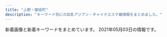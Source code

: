 ```yaml
---
title: "上野・御徒町"
description: "キーワード別にの巨乳アジアン・チャイナエステ嬢情報をまとめました。"
---
```


新着画像と新着キーワードをまとめています。
2021年05月03日の情報です。

<DmmAffiliateIns />
<KeywordTable
  shops={
    [
    {
        "station": "\u6e6f\u5cf6\u99c5",
        "keywords": {},
        "url": "http://lena.este.work/",
        "img_links": [
            "http://lena.este.work/images/mainvisual1_left.jpg",
            "http://lena.este.work/images_staff/staff-3.jpg",
            "http://lena.este.work/images_staff/staff-4.jpg",
            "http://lena.este.work/images/bnr_468_60.jpg",
            "http://lena.este.work/images_staff/staff-1.jpg",
            "http://lena.este.work/images/mainvisual_txt.png",
            "http://lena.este.work/images/icon_twitter.png",
            "http://lena.este.work/images/mainvisual1_right.jpg",
            "http://lena.este.work/images/line.png",
            "http://lena.este.work/images/bnr_160_45.jpg",
            "http://lena.este.work/images/bnr_88_31.jpg",
            "http://lena.este.work/images/bnr_200_40.jpg",
            "http://lena.este.work/images/no_image.jpg",
            "http://lena.este.work/images_staff/staff-2.jpg",
            "http://lena.este.work/images/mainvisual2_left.jpg",
            "http://lena.este.work/images/mainvisual2_right.jpg"
        ],
        "name": "\u30a2\u30ed\u30de\u30ed\u30ea\u30fc\u30bf"
    },
    {
        "station": "JR\u4e0a\u91ce\u99c5\u5165\u8c37\u53e3",
        "name": "\u30aa\u30a2\u30b7\u30b9",
        "url": "https://20oasis.com/",
        "img_links": [
            "https://20oasis.com/images/index_06.png",
            "https://20oasis.com/images/os21-14.jpg",
            "https://20oasis.com/images/a0.jpg",
            "https://20oasis.com/images/index_20.jpg",
            "https://20oasis.com/images/index_02.png",
            "https://20oasis.com/images/os21-10.jpg",
            "https://20oasis.com/images/index_05.png",
            "https://20oasis.com/images/4.jpg",
            "https://20oasis.com/images/1.jpg",
            "https://20oasis.com/images/index_07.png",
            "https://20oasis.com/images/index_08.png",
            "https://20oasis.com/images/os21-11.jpg",
            "https://20oasis.com/images/14.jpg",
            "https://20oasis.com/images/index_03.png",
            "https://20oasis.com/images/os21-7.jpg",
            "https://20oasis.com/images/eso21-1.jpg",
            "https://20oasis.com/images/index_09.png"
        ],
        "keywords": {
            "84": 1,
            "90": 1,
            "85": 1
        }
    },
    {
        "keywords": {
            "E": 1,
            "86": 5,
            "\u30bb\u30af\u30b7\u30fc": 3,
            "88": 1,
            "87": 1,
            "C": 2,
            "85": 3,
            "D": 4
        },
        "img_links": [
            "https://moon-rabbit.info/staffPhoto/b20210401213854.jpg",
            "https://moon-rabbit.info/staffPhoto/s20201026233537.jpg",
            "https://moon-rabbit.info/staffPhoto/s20201027004342.jpg",
            "https://moon-rabbit.info/staffPhoto/s20201026233328.jpg",
            "https://moon-rabbit.info/images/store/02.jpg",
            "https://moon-rabbit.info/staffPhoto/s20210428160240.jpg",
            "https://moon-rabbit.info/staffPhoto/s20201027003115.jpg",
            "https://moon-rabbit.info/staffPhoto/s20210326172946.jpg",
            "https://moon-rabbit.info/staffPhoto/s20210415212743.jpg",
            "https://moon-rabbit.info/staffPhoto/b20210428160201.jpg",
            "https://moon-rabbit.info/staffPhoto/s20210428160201.jpg",
            "https://moon-rabbit.info/staffPhoto/b20201027003115.jpg",
            "https://moon-rabbit.info/staffPhoto/b20210406172509.jpg",
            "https://moon-rabbit.info/staffPhoto/b20210221135204.jpg",
            "https://moon-rabbit.info/images/mobile.jpg",
            "https://moon-rabbit.info/js/sliderLine/slide_prev.png",
            "https://moon-rabbit.info/staffPhoto/s20201213182803.jpg",
            "https://moon-rabbit.info/staffPhoto/b20210415212743.jpg",
            "https://moon-rabbit.info/staffPhoto/b20201027011549.jpg",
            "https://moon-rabbit.info/staffPhoto/b20210416205502.jpg",
            "https://moon-rabbit.info/staffPhoto/b20210403124159.jpg",
            "https://moon-rabbit.info/staffPhoto/s20201027011549.jpg",
            "https://moon-rabbit.info/staffPhoto/b20201213182803.jpg",
            "https://moon-rabbit.info/images/returnBtn.png",
            "https://moon-rabbit.info/uploadfiles/images/campaignMoonRabbitInfo.jpg",
            "https://moon-rabbit.info/images/store/03.jpg",
            "https://moon-rabbit.info/staffPhoto/s20201027002208.jpg",
            "https://moon-rabbit.info/staffPhoto/s20210401213854.jpg",
            "https://moon-rabbit.info/staffPhoto/s20201027011627.jpg",
            "https://moon-rabbit.info/staffPhoto/s20210416205502.jpg",
            "https://moon-rabbit.info/js/sliderLine/slide_next.png",
            "https://moon-rabbit.info/staffPhoto/s20210403124159.jpg",
            "https://moon-rabbit.info/images/store/01.jpg",
            "https://moon-rabbit.info/staffPhoto/b20201027002208.jpg",
            "https://moon-rabbit.info/staffPhoto/s20210221135204.jpg",
            "https://moon-rabbit.info/images/store/04.jpg",
            "https://moon-rabbit.info/staffPhoto/b20201027004342.jpg",
            "https://moon-rabbit.info/staffPhoto/s20201026232438.jpg",
            "https://moon-rabbit.info/staffPhoto/b20210502163755.jpg",
            "https://moon-rabbit.info/staffPhoto/s20210406172509.jpg",
            "https://moon-rabbit.info/staffPhoto/s20210502163755.jpg"
        ],
        "name": "\u6708\u514e \u30b2\u30c3\u30c8",
        "station": "JR\u5fa1\u5f92\u753a\u99c5\u5357\u53e3",
        "url": "https://moon-rabbit.info/"
    },
    {
        "station": "\u6d45\u8349\u99c52\u756a\u51fa\u53e3",
        "url": "http://www.turu.esraku.com/",
        "keywords": {
            "C": 2,
            "86": 12,
            "\u30bb\u30af\u30b7\u30fc": 1,
            "85": 2,
            "F": 4,
            "87": 37,
            "88": 2,
            "D": 45,
            "84": 1,
            "E": 3
        },
        "name": "\u9db4",
        "img_links": [
            "http://www.turu.esraku.com/files/003.jpg",
            "http://www.turu.esraku.com/files/005.jpg",
            "http://www.turu.esraku.com/files/003-02.jpg",
            "https://aromamore.tokyo/images/dummy.png",
            "http://www.turu.esraku.com/files/004.jpg",
            "http://www.turu.esraku.com/files/005-02.jpg",
            "http://www.turu.esraku.com/files/001-02.jpg",
            "http://www.turu.esraku.com/images/dummy.png",
            "http://www.turu.esraku.com/files/004-02.jpg",
            "http://www.turu.esraku.com/files/002.jpg",
            "http://www.turu.esraku.com/files/001.jpg",
            "http://www.turu.esraku.com/files/002-02.jpg"
        ]
    },
    {
        "url": "http://mary.est-u.com/",
        "img_links": [
            "http://mary.est-u.com/images/2.jpg",
            "http://mary.est-u.com/images/s1.jpg",
            "http://mary.est-u.com/images/index_03.jpg",
            "http://mary.est-u.com/images/index_07.jpg",
            "http://mary.est-u.com/images/index_14.jpg",
            "http://mary.est-u.com/images/index_01.jpg",
            "http://mary.est-u.com/images/index_02.jpg",
            "http://mary.est-u.com/images/cc.jpg"
        ],
        "keywords": {},
        "name": "\u30e1\u30a2\u30ea\u30fc",
        "station": "JR\u4e0a\u91ce\u99c5\u5165\u8c37\u53e3"
    },
    {
        "name": "\u6708\u591c",
        "keywords": {
            "E": 6,
            "85": 1,
            "87": 1,
            "88": 1,
            "86": 2,
            "D": 4,
            "89": 1,
            "C": 2
        },
        "url": "http://www.rosa-es.info/",
        "img_links": [
            "http://www.rosa-es.info/staff/koko1.jpg",
            "http://www.rosa-es.info/staff/koko.jpg",
            "http://www.rosa-es.info/img/pic/int3.jpg",
            "http://www.rosa-es.info/staff/yuki.jpg",
            "http://www.rosa-es.info/staff/nana1.jpg",
            "http://www.rosa-es.info/img/pic/slide_2.jpg",
            "http://www.rosa-es.info/staff/yumi2.jpg",
            "http://www.rosa-es.info/staff/yuri2.jpg",
            "http://www.rosa-es.info/staff/yumi.jpg",
            "http://www.rosa-es.info/img/pic/int2.jpg",
            "http://www.rosa-es.info/staff/yuri1.jpg",
            "http://www.rosa-es.info/staff/yuri.jpg",
            "http://www.rosa-es.info/img/loader.png",
            "http://www.rosa-es.info/staff/rara2.jpg",
            "http://www.rosa-es.info/staff/nana2.jpg",
            "http://www.rosa-es.info/img/pic/int1.jpg",
            "http://www.rosa-es.info/staff/rara.jpg",
            "http://www.rosa-es.info/staff/yumi1.jpg",
            "http://www.rosa-es.info/img/pic/int4.jpg",
            "http://www.rosa-es.info/img/pic/slide_1.jpg",
            "http://www.rosa-es.info/staff/yuki1.jpg",
            "http://www.rosa-es.info/staff/nana.jpg",
            "http://www.rosa-es.info/staff/yuki2.jpg",
            "http://www.rosa-es.info/staff/koko2.jpg",
            "http://www.rosa-es.info/staff/rara1.jpg"
        ],
        "station": "JR\u4e0a\u91ce\u99c5\u6d45\u8349\u53e3"
    },
    {
        "url": "http://es-en.info/",
        "keywords": {
            "87": 1
        },
        "name": "\u5b89\u5fc3\u5802",
        "img_links": [
            "http://es-en.info/sp/images/tel.jpg",
            "http://es-en.info/images/12.jpg",
            "http://es-en.info/images/head.jpg",
            "http://es-en.info/sp/images/top.jpg",
            "http://es-en.info/sp/images/staff_t.png",
            "http://es-en.info/sp/img/natumi1.jpg",
            "http://es-en.info/img/yuyu.jpg",
            "http://es-en.info/sp/images/sys1.jpg",
            "http://es-en.info/sp/images/sys4.png",
            "http://es-en.info/sp/images/news.jpg",
            "http://es-en.info/sp/menu/interior.jpg",
            "http://es-en.info/sp/images/sisu.png",
            "http://es-en.info/sp/images/rec1.png",
            "http://es-en.info/sp/images/sys2.jpg",
            "http://es-en.info/sp/staff/yuki.jpg",
            "http://es-en.info/sp/images/footer.jpg",
            "http://es-en.info/images/news.jpg",
            "http://es-en.info/sp/menu/staff.jpg",
            "http://es-en.info/img/natumi.jpg",
            "http://es-en.info/img/zb.jpg",
            "http://es-en.info/sp/images/int1.png",
            "http://es-en.info/sp/images/newsb.png",
            "http://es-en.info/sp/img/yuyu1.jpg",
            "http://es-en.info/images/7.jpg",
            "http://es-en.info/sp/img/yuki1.jpg",
            "http://es-en.info/sp/images/rec2.png",
            "http://es-en.info/sp/images/time.png",
            "http://es-en.info/sp/images/sisu_t.jpg",
            "http://es-en.info/sp/staff/yuyu.jpg",
            "http://es-en.info/sp/staff/natumi.jpg",
            "http://es-en.info/sp/images/int3.jpg",
            "http://es-en.info/sp/images/topgirl.jpg",
            "http://es-en.info/img/natumi1.jpg",
            "http://es-en.info/sp/images/interior_t.png",
            "http://es-en.info/img/yuki.jpg",
            "http://es-en.info/img/yuki1.jpg",
            "http://es-en.info/sp/images/sys3.jpg",
            "http://es-en.info/sp/images/pc.jpg",
            "http://es-en.info/images/interior.png",
            "http://es-en.info/img/yuyu1.jpg",
            "http://es-en.info/images/9.jpg",
            "http://es-en.info/images/sm.jpg",
            "http://es-en.info/sp/menu/top.jpg",
            "http://es-en.info/sp/images/rec3.png",
            "http://es-en.info/images/sys1.png",
            "http://es-en.info/sp/images/int2.jpg",
            "http://es-en.info/images/staff_t.jpg",
            "http://es-en.info/sp/images/int1.jpg",
            "http://es-en.info/sp/images/head.jpg",
            "http://es-en.info/images/mobile.jpg",
            "http://es-en.info/sp/images/ac1.jpg",
            "http://es-en.info/images/info.png",
            "http://es-en.info/images/interior_t.jpg",
            "http://es-en.info/images/rem.jpg"
        ],
        "station": "JR\u5fa1\u5f92\u753a\u99c5\u5357\u53e3"
    },
    {
        "keywords": {
            "D": 1,
            "88": 1,
            "86": 4,
            "85": 5
        },
        "station": "JR\u5fa1\u5f92\u753a\u99c5\u5357\u53e3",
        "img_links": [
            "https://jouga.info/staffPhoto/s20210327041944.jpg",
            "https://jouga.info/staffPhoto/b20210415213823.jpg",
            "https://jouga.info/images/store/03.jpg",
            "https://jouga.info/staffPhoto/s20210327034703.jpg",
            "https://jouga.info/staffPhoto/b20210326192206.jpg",
            "https://jouga.info/staffPhoto/s20210327040752.jpg",
            "https://jouga.info/images/store/02.jpg",
            "https://jouga.info/images/mobile.jpg",
            "https://jouga.info/staffPhoto/s20210415213823.jpg",
            "https://jouga.info/staffPhoto/s20210326192505.jpg",
            "https://jouga.info/images/returnBtn.png",
            "https://jouga.info/staffPhoto/b20210503185950.jpg",
            "https://jouga.info/images/store/01.jpg",
            "https://jouga.info/staffPhoto/b20210416161316.jpg",
            "https://jouga.info/staffPhoto/s20210410163913.jpg",
            "https://jouga.info/staffPhoto/s20210406174129.jpg",
            "https://jouga.info/staffPhoto/b20210327041944.jpg",
            "https://jouga.info/staffPhoto/s20210416161316.jpg",
            "https://jouga.info/staffPhoto/s20210326192014.jpg",
            "https://jouga.info/staffPhoto/b20210406174129.jpg",
            "https://jouga.info/staffPhoto/s20210428160517.jpg",
            "https://jouga.info/staffPhoto/s20210503185950.jpg",
            "https://jouga.info/staffPhoto/b20210428160517.jpg",
            "https://jouga.info/staffPhoto/b20210326192505.jpg",
            "https://jouga.info/staffPhoto/b20210327034703.jpg",
            "https://jouga.info/staffPhoto/s20210322204440.jpg",
            "https://jouga.info/staffPhoto/b20210415212610.jpg",
            "https://jouga.info/staffPhoto/s20210415212610.jpg",
            "https://jouga.info/staffPhoto/s20210326170220.jpg",
            "https://jouga.info/uploadfiles/images/campaignJougaInfo.jpg",
            "https://jouga.info/js/sliderLine/slide_next.png",
            "https://jouga.info/staffPhoto/b20210322204440.jpg",
            "https://jouga.info/staffPhoto/s20210326192206.jpg",
            "https://jouga.info/images/store/04.jpg",
            "https://jouga.info/staffPhoto/b20210326192014.jpg",
            "https://jouga.info/images/line.jpg",
            "https://jouga.info/js/sliderLine/slide_prev.png",
            "https://jouga.info/staffPhoto/b20210410163913.jpg",
            "https://jouga.info/staffPhoto/b20210327040752.jpg",
            "https://jouga.info/staffPhoto/b20210326170220.jpg"
        ],
        "name": "\u5ae6\u5a25\uff5eJOGA\uff5e",
        "url": "https://jouga.info/"
    },
    {
        "station": "JR\u5fa1\u5f92\u753a\u99c5\u5317\u53e3",
        "img_links": [
            "http://www.cocogarden.link/images/s_pick.jpg",
            "http://www.cocogarden.link/files/072.jpg",
            "http://www.cocogarden.link/images/end1.png",
            "http://www.cocogarden.link/files/072-03.jpg",
            "http://www.cocogarden.link/files/059.jpg",
            "http://www.cocogarden.link/files/090.jpg",
            "http://www.cocogarden.link/files/075.jpg",
            "http://www.cocogarden.link/images/s_info.jpg",
            "http://www.cocogarden.link/images/koko_200x40.png",
            "http://www.cocogarden.link/files/075-02.jpg",
            "http://www.cocogarden.link/images/top1.jpg",
            "http://www.cocogarden.link/files/076-02.jpg",
            "http://www.cocogarden.link/files/058-03.jpg",
            "http://www.cocogarden.link/files/076.jpg",
            "http://www.cocogarden.link/files/088-02.jpg",
            "http://www.cocogarden.link/files/037-03.jpg",
            "http://www.cocogarden.link/images/mobile.jpg",
            "http://www.cocogarden.link/files/088.jpg",
            "http://www.cocogarden.link/files/076-03.jpg",
            "http://www.cocogarden.link/files/086-03.jpg",
            "http://www.cocogarden.link/files/059-03.jpg",
            "http://www.cocogarden.link/files/058.jpg",
            "http://www.cocogarden.link/files/091-02.jpg",
            "http://www.cocogarden.link/files/059-02.jpg",
            "http://www.cocogarden.link/files/072-02.jpg",
            "http://www.cocogarden.link/files/086-02.jpg",
            "http://www.cocogarden.link/images/s_staff.jpg",
            "http://www.cocogarden.link/files/080.jpg",
            "http://www.cocogarden.link/files/080-02.jpg",
            "http://www.cocogarden.link/images/s_news.jpg",
            "http://www.cocogarden.link/files/091.jpg",
            "http://www.cocogarden.link/files/086.jpg",
            "http://www.cocogarden.link/images/top.jpg",
            "http://www.cocogarden.link/files/037.jpg",
            "http://www.cocogarden.link/files/080-03.jpg",
            "http://www.cocogarden.link/images/nbj3.jpg",
            "http://www.cocogarden.link/files/058-02.jpg",
            "http://www.cocogarden.link/files/088-03.jpg",
            "http://www.cocogarden.link/files/037-02.jpg",
            "http://www.cocogarden.link/files/091-03.jpg",
            "http://www.cocogarden.link/images/1.jpg",
            "http://www.cocogarden.link/files/075-03.jpg",
            "http://www.cocogarden.link/files/090-03.jpg",
            "http://www.cocogarden.link/files/090-02.jpg"
        ],
        "name": "COCO-GARDEN",
        "url": "http://www.cocogarden.link/",
        "keywords": {
            "G": 6,
            "86": 2,
            "D": 10,
            "F": 2,
            "87": 12,
            "E": 4,
            "88": 8
        }
    },
    {
        "name": "\u53f0\u6e7e\u30ea\u30be\u30fc\u30c8",
        "station": "JR\u5fa1\u5f92\u753a\u99c5\u5357\u53e3",
        "img_links": [
            "http://taiwan-resort.com/img/rei.jpg",
            "http://taiwan-resort.com/img/photo_01.jpg",
            "http://taiwan-resort.com/img/1purazuma.png",
            "http://taiwan-resort.com/img/corona-2.jpg",
            "http://taiwan-resort.com/img/pagetop.png",
            "http://taiwan-resort.com/img/2biore.png",
            "http://taiwan-resort.com/img/honoka02.jpg",
            "http://taiwan-resort.com/img/mask02.jpg",
            "http://taiwan-resort.com/img/sara002.jpg",
            "http://taiwan-resort.com/img/anna.png",
            "http://taiwan-resort.com/img/topbg02.jpg",
            "http://taiwan-resort.com/img/mask01.jpg",
            "http://taiwan-resort.com/img/mask05.jpg",
            "http://taiwan-resort.com/img/hina.jpg",
            "http://taiwan-resort.com/img/mask03.jpg",
            "http://taiwan-resort.com/img/erika01.jpg",
            "http://taiwan-resort.com/img/corona-3.jpg",
            "http://taiwan-resort.com/img/mask04.jpg",
            "http://taiwan-resort.com/img/4ugai.png",
            "http://taiwan-resort.com/img/tel_img.png",
            "http://taiwan-resort.com/img/emi001.jpg",
            "http://taiwan-resort.com/img/reina3.jpg",
            "http://taiwan-resort.com/img/corona-4.jpg",
            "http://taiwan-resort.com/img/mami002.png",
            "http://taiwan-resort.com/img/corona-5.jpg",
            "http://taiwan-resort.com/img/3kenon.png",
            "http://taiwan-resort.com/img/yuki.jpg",
            "http://taiwan-resort.com/img/head_img.png",
            "http://taiwan-resort.com/img/kasumi.jpg"
        ],
        "url": "http://taiwan-resort.com/",
        "keywords": {}
    },
    {
        "name": "\u7652\u3057\u306e\u5bb6",
        "url": "http://www.iyashinoie.mensest.com/",
        "station": "\u6d45\u8349\u99c5",
        "keywords": {
            "86": 2,
            "D": 2,
            "87": 1,
            "C": 1
        },
        "img_links": [
            "http://www.iyashinoie.mensest.com/files/002.jpg",
            "http://www.iyashinoie.mensest.com/img/nav-002.png",
            "http://www.iyashinoie.mensest.com/img/nav-003.png",
            "http://www.iyashinoie.mensest.com/img/stt.jpg",
            "http://www.iyashinoie.mensest.com/img/top01.png",
            "http://www.iyashinoie.mensest.com/files/001.jpg",
            "http://www.iyashinoie.mensest.com/img/stb.jpg",
            "http://www.iyashinoie.mensest.com/img/tel.png",
            "http://www.iyashinoie.mensest.com/img/nav-006.png",
            "http://www.iyashinoie.mensest.com/img/nav-001.png",
            "http://www.iyashinoie.mensest.com/img/nav-005.png",
            "http://www.iyashinoie.mensest.com/files/003.jpg",
            "http://www.iyashinoie.mensest.com/img/nav-004.png"
        ]
    },
    {
        "img_links": [
            "http://biki-massage.work/img/head.jpg",
            "http://biki-massage.work/sp/img/cam.jpg",
            "http://biki-massage.work/sp/img/s6.jpg",
            "http://biki-massage.work/img/mo.png",
            "http://biki-massage.work/img/botton.jpg",
            "http://biki-massage.work/sp/img/botton.jpg",
            "http://biki-massage.work/sp/img/s4.jpg",
            "http://biki-massage.work/img/nos.jpg",
            "http://biki-massage.work/img/sta4.jpg",
            "http://biki-massage.work/sp/img/t-r.jpg",
            "http://biki-massage.work/sp/img/pic.jpg",
            "http://biki-massage.work/img/sta3.jpg",
            "http://biki-massage.work/img/fla1.jpg",
            "http://biki-massage.work/sp/img/info.jpg",
            "http://biki-massage.work/img/s1.jpg",
            "http://biki-massage.work/img/campian.jpg",
            "http://biki-massage.work/sp/img/pc.jpg",
            "http://biki-massage.work/img/fla2.jpg",
            "http://biki-massage.work/img/st2.jpg",
            "http://biki-massage.work/sp/img/tel.jpg",
            "http://biki-massage.work/img/sta6.jpg",
            "http://biki-massage.work/img/s3.jpg",
            "http://biki-massage.work/sp/img/t-a.jpg",
            "http://biki-massage.work/img/fla3.jpg",
            "http://biki-massage.work/sp/img/t-s.jpg",
            "http://biki-massage.work/img/st6.jpg",
            "http://biki-massage.work/sp/img/p2.jpg",
            "http://biki-massage.work/img/st5.jpg",
            "http://biki-massage.work/img/s4.jpg",
            "http://biki-massage.work/img/s2.jpg",
            "http://biki-massage.work/sp/img/s3.jpg",
            "http://biki-massage.work/sp/img/s1.jpg",
            "http://biki-massage.work/img/sta1.jpg",
            "http://biki-massage.work/sp/img/sys.jpg",
            "http://biki-massage.work/img/st1.jpg",
            "http://biki-massage.work/sp/img/s2.jpg",
            "http://biki-massage.work/sp/img/t-o.jpg",
            "http://biki-massage.work/img/s5.jpg",
            "http://biki-massage.work/img/sta2.jpg",
            "http://biki-massage.work/sp/img/time.jpg",
            "http://biki-massage.work/sp/img/tit.jpg",
            "http://biki-massage.work/img/st4.jpg",
            "http://biki-massage.work/sp/img/p6.jpg",
            "http://biki-massage.work/sp/img/s5.jpg",
            "http://biki-massage.work/sp/img/add.jpg",
            "http://biki-massage.work/img/sta5.jpg",
            "http://biki-massage.work/sp/img/t-t.jpg",
            "http://biki-massage.work/img/st3.jpg",
            "http://biki-massage.work/img/s6.jpg",
            "http://biki-massage.work/sp/img/p3.jpg"
        ],
        "url": "http://biki-massage.work/",
        "name": "\u5a9a\u59eb\uff5e\u30d3\u30ad\uff5e",
        "keywords": {
            "87": 2,
            "86": 7,
            "88": 2,
            "E": 1,
            "C": 16,
            "83": 1,
            "D": 3
        },
        "station": "JR\u5fa1\u5f92\u753a\u99c5\u5317\u53e3"
    },
    {
        "url": "https://okachi-mg.com/",
        "keywords": {
            "84": 2,
            "90": 2,
            "85": 2
        },
        "img_links": [
            "http://www.okachi-mg.com/images/index_07.png",
            "https://okachi-mg.com/images/1.jpg",
            "https://okachi-mg.com/images/index_08.png",
            "https://okachi-mg.com/images/4.jpg",
            "http://www.okachi-mg.com/images/index_08.png",
            "http://www.okachi-mg.com/images/index_19.jpg",
            "http://www.okachi-mg.com/images/index_02.png",
            "https://okachi-mg.com/images/ks21-4.jpg",
            "https://okachi-mg.com/images/index_05.png",
            "http://www.okachi-mg.com/images/ks20-9t.jpg",
            "http://www.okachi-mg.com/images/ks20-17.jpg",
            "http://www.okachi-mg.com/images/a0.jpg",
            "http://www.okachi-mg.com/images/index_05.png",
            "http://www.okachi-mg.com/images/index_20.jpg",
            "http://www.okachi-mg.com/images/esk1.jpg",
            "http://www.okachi-mg.com/images/index_06.png",
            "http://www.okachi-mg.com/images/index_03.png",
            "https://okachi-mg.com/images/esk1.jpg",
            "http://www.okachi-mg.com/images/index_18.jpg",
            "https://okachi-mg.com/images/ks20-9t.jpg",
            "http://www.okachi-mg.com/images/index_09.png",
            "https://okachi-mg.com/images/index_06.png",
            "https://okachi-mg.com/images/ks20-9.jpg",
            "http://www.okachi-mg.com/images/1.jpg",
            "http://www.okachi-mg.com/images/4.jpg",
            "http://www.okachi-mg.com/images/ks20-9.jpg",
            "https://okachi-mg.com/images/index_02.png",
            "https://okachi-mg.com/images/index_03.png",
            "https://okachi-mg.com/images/index_09.png",
            "https://okachi-mg.com/images/index_20.jpg",
            "http://www.okachi-mg.com/images/ks21-4.jpg",
            "https://okachi-mg.com/images/index_18.jpg",
            "https://okachi-mg.com/images/index_07.png",
            "https://okachi-mg.com/images/ks20-17.jpg",
            "https://okachi-mg.com/images/a0.jpg",
            "https://okachi-mg.com/images/index_19.jpg"
        ],
        "name": "\u559c\u624b-\u304d\u3057\u3085-",
        "station": "JR\u5fa1\u5f92\u753a\u99c5\u5357\u53e3"
    },
    {
        "name": "\u30b9\u30d1 \u30a2\u30e2\u30fc\u30ec",
        "url": "http://spa-amore.info/",
        "img_links": [
            "http://spa-amore.info/uploads/rubyes/2019/07/img_4390.jpg",
            "http://spa-amore.info/uploads/rubyes/2020/11/img_6655.jpg",
            "http://spa-amore.info/uploads/rubyes/2018/06/img_6509de79a84e589afe69cac1.jpg",
            "http://spa-amore.info/uploads/rubyes/2019/12/img_3765.jpg",
            "http://spa-amore.info/uploads/rubyes/2018/12/ad_7z8_720.png",
            "http://spa-amore.info/uploads/rubyes/2018/11/img_2998.png",
            "http://spa-amore.info/uploads/rubyes/2017/02/subvisual_enquete.png",
            "http://spa-amore.info/uploads/rubyes/2019/12/img_3766.jpg",
            "http://spa-amore.info/uploads/rubyes/2017/02/bnr_side_02.png",
            "http://spa-amore.info/uploads/rubyes/2018/06/img_6526de79a84e589afe69cac1.jpg",
            "http://spa-amore.info/uploads/rubyes/2017/02/img_info_02.png",
            "http://spa-amore.info/uploads/rubyes/2020/03/lili.jpeg",
            "http://spa-amore.info/uploads/rubyes/2017/02/subvisual_contact.png",
            "http://spa-amore.info/uploads/rubyes/2017/02/subvisual_link-1000x144.png",
            "http://spa-amore.info/uploads/rubyes/2017/02/img_info_03.png",
            "http://spa-amore.info/uploads/rubyes/2018/06/wechatimg111.jpeg",
            "http://spa-amore.info/uploads/rubyes/2019/03/img_35012.jpg",
            "http://spa-amore.info/uploads/rubyes/2019/12/img_3761.jpg",
            "http://spa-amore.info/uploads/rubyes/2019/04/img_3768.jpg",
            "http://spa-amore.info/uploads/rubyes/2020/12/img_6829.jpg",
            "http://spa-amore.info/uploads/rubyes/2017/02/img_info_05.png",
            "http://spa-amore.info/uploads/rubyes/2020/05/img_4838.jpg",
            "http://spa-amore.info/uploads/rubyes/2018/06/tel.jpg",
            "http://spa-amore.info/uploads/rubyes/images/no-photo.jpg",
            "http://spa-amore.info/uploads/rubyes/2017/02/wifi.jpg",
            "http://spa-amore.info/uploads/rubyes/2019/03/img_35011.jpg",
            "http://spa-amore.info/uploads/rubyes/2018/06/bnr_side_041.png",
            "http://spa-amore.info/uploads/rubyes/2017/02/bnr_side_03.png",
            "http://spa-amore.info/uploads/rubyes/2020/11/img_6654.jpg",
            "http://spa-amore.info/uploads/rubyes/2017/02/icon_flower.png",
            "http://spa-amore.info/uploads/rubyes/2017/02/subvisual_reserve.png",
            "http://spa-amore.info/uploads/rubyes/2018/06/img_6517de79a84e589afe69cac1.jpg",
            "http://spa-amore.info/uploads/rubyes/2019/10/img_4997.jpg",
            "http://spa-amore.info/uploads/rubyes/2017/02/bnr_side_05.png",
            "http://spa-amore.info/uploads/rubyes/2017/02/bnr_side_01.png",
            "http://spa-amore.info/uploads/rubyes/2017/02/subvisual_info.png",
            "http://spa-amore.info/uploads/rubyes/images/icon_flower.png",
            "http://spa-amore.info/uploads/rubyes/2019/04/img_3767.jpg",
            "http://spa-amore.info/uploads/rubyes/2017/02/subvisual_link.png",
            "http://spa-amore.info/uploads/rubyes/images/p01.png",
            "http://spa-amore.info/uploads/rubyes/2018/06/img_6484de79a84e589afe69cac1.jpg",
            "http://spa-amore.info/uploads/rubyes/2017/03/img_bnr_concept.png",
            "http://spa-amore.info/uploads/rubyes/2017/02/bnr_side_credit.png",
            "http://spa-amore.info/uploads/rubyes/2019/10/img_5017.jpg",
            "http://spa-amore.info/uploads/rubyes/2017/02/subvisual_qa.png",
            "http://spa-amore.info/uploads/rubyes/2017/02/img_info_06.png",
            "http://spa-amore.info/uploads/rubyes/2017/02/btn_top_02.png",
            "http://spa-amore.info/uploads/rubyes/2017/02/subvisual_magazine.png",
            "http://spa-amore.info/uploads/rubyes/images/subvisual_staff.png",
            "http://spa-amore.info/uploads/rubyes/2020/01/img_5610-1919x2560.jpg",
            "http://spa-amore.info/uploads/rubyes/2018/12/ad-7z8-s.png",
            "http://spa-amore.info/uploads/rubyes/2017/02/btn_top_03.png",
            "http://spa-amore.info/uploads/rubyes/2017/02/img_info_01.png",
            "http://spa-amore.info/uploads/rubyes/2019/10/img_4995.jpg",
            "http://spa-amore.info/\thttp:/spa-amore.info/uploads/rubyes/2019/03/ivent2.jpeg",
            "http://spa-amore.info/uploads/rubyes/2019/12/img_3763.jpg",
            "http://spa-amore.info/uploads/rubyes/2017/02/treatment.png",
            "http://spa-amore.info/uploads/rubyes/2017/02/btn_top_01.png",
            "http://spa-amore.info/uploads/rubyes/2017/02/img_info_04.png"
        ],
        "keywords": {
            "C": 1
        },
        "station": "JR\u5fa1\u5f92\u753a\u99c5\u5317\u53e3"
    },
    {
        "station": "\u7530\u539f\u753a\u99c5\u30a8\u30ec\u30d9\u30fc\u30bf\u30fc\u53e3",
        "url": "http://yura-kunitachi.xyz/",
        "name": "Rei",
        "img_links": [
            "http://yura-kunitachi.xyz/_src/55498272/wechatimg91.jpg",
            "http://yura-kunitachi.xyz/_src/53513947/navi_03.png",
            "http://yura-kunitachi.xyz/_src/53513933/wechatimg90.jpg",
            "http://yura-kunitachi.xyz/_src/53513945/navi_02.png",
            "http://yura-kunitachi.xyz/_src/53513953/navi_06.png",
            "http://yura-kunitachi.xyz/_src/53513959/137080-osd41m-772.jpg",
            "http://yura-kunitachi.xyz/_src/53513955/cam.jpg",
            "http://yura-kunitachi.xyz/_src/53513957/wechatimg229.jpg",
            "http://yura-kunitachi.xyz/_src/53513951/navi_05.png",
            "http://yura-kunitachi.xyz/_src/53513931/wechatimg89.jpg",
            "http://yura-kunitachi.xyz/_src/53513965/wechatimg81_20210306210100439.jpg",
            "http://yura-kunitachi.xyz/_src/53513961/wechatimg97.jpg",
            "http://yura-kunitachi.xyz/_src/53513935/wechatimg92.jpg",
            "http://yura-kunitachi.xyz/_src/53513929/wechatimg93.jpg",
            "http://yura-kunitachi.xyz/_src/53513910/5f5316158ec7f0d0727854410a5be46303a324b1fef3ef0de82fa8c4fe0f59d4.jpg",
            "http://yura-kunitachi.xyz/_src/53513949/navi_04.png",
            "http://yura-kunitachi.xyz/_src/53513967/xxl_44c52558b2be4d61a2f879da7d157c31.jpg",
            "http://yura-kunitachi.xyz/_src/53513942/3da7d3dc6ee4f2d3861295bdb20452b671deb86c6f4e442ebce1715dc06eb99e.jpg",
            "http://yura-kunitachi.xyz/_src/53513925/mmexport1618884765961.jpg",
            "http://yura-kunitachi.xyz/_src/55498274/wechatimg8.jpg",
            "http://yura-kunitachi.xyz/_src/53513943/navi_01.png",
            "http://yura-kunitachi.xyz/_src/53513963/wechatimg102.jpg"
        ],
        "keywords": {}
    },
    {
        "img_links": [
            "http://ueno-miyabi.work/img/ai1.jpg",
            "http://ueno-miyabi.work/sp/images/ta.jpg",
            "http://ueno-miyabi.work/staff/yuyu.jpg",
            "http://ueno-miyabi.work/img/nana1.jpg",
            "http://ueno-miyabi.work/sp/images/sys.png",
            "http://ueno-miyabi.work/sp/images/rec1.png",
            "http://ueno-miyabi.work/img/yuyu1.jpg",
            "http://ueno-miyabi.work/sp/img/yuyu1.jpg",
            "http://ueno-miyabi.work/sp/images/staff_t.jpg",
            "http://ueno-miyabi.work/sp/staff/yuyu.jpg",
            "http://ueno-miyabi.work/images/1.jpg",
            "http://ueno-miyabi.work/staff/jun.jpg",
            "http://ueno-miyabi.work/images/b1.jpg",
            "http://ueno-miyabi.work/images/head.jpg",
            "http://ueno-miyabi.work/staff/haru.jpg",
            "http://ueno-miyabi.work/sp/images/1.png",
            "http://ueno-miyabi.work/images/3.jpg",
            "http://ueno-miyabi.work/images/int2.jpg",
            "http://ueno-miyabi.work/sp/img/nana1.jpg",
            "http://ueno-miyabi.work/sp/images/int2.jpg",
            "http://ueno-miyabi.work/images/ta.jpg",
            "http://ueno-miyabi.work/images/int1.jpg",
            "http://ueno-miyabi.work/sp/img/ai1.jpg",
            "http://ueno-miyabi.work/images/5.jpg",
            "http://ueno-miyabi.work/img/haru1.jpg",
            "http://ueno-miyabi.work/sp/images/2.png",
            "http://ueno-miyabi.work/images/sm.jpg",
            "http://ueno-miyabi.work/images/sys.png",
            "http://ueno-miyabi.work/images/rec1.png",
            "http://ueno-miyabi.work/images/tg_t.jpg",
            "http://ueno-miyabi.work/sp/img/jun2.jpg",
            "http://ueno-miyabi.work/images/rec2.jpg",
            "http://ueno-miyabi.work/sp/images/ts.jpg",
            "http://ueno-miyabi.work/sp/staff/ai.jpg",
            "http://ueno-miyabi.work/sp/staff/haru.jpg",
            "http://ueno-miyabi.work/images/2.jpg",
            "http://ueno-miyabi.work/sp/images/head.jpg",
            "http://ueno-miyabi.work/img/jun1.jpg",
            "http://ueno-miyabi.work/sp/images/news.jpg",
            "http://ueno-miyabi.work/sp/images/newsb.png",
            "http://ueno-miyabi.work/sp/images/rec2.jpg",
            "http://ueno-miyabi.work/sp/img/haru2.jpg",
            "http://ueno-miyabi.work/images/4.jpg",
            "http://ueno-miyabi.work/images/staff_t.jpg",
            "http://ueno-miyabi.work/images/tr.jpg",
            "http://ueno-miyabi.work/sp/images/ac1.jpg",
            "http://ueno-miyabi.work/img/jun2.jpg",
            "http://ueno-miyabi.work/images/interior_t.jpg",
            "http://ueno-miyabi.work/sp/images/int1.jpg",
            "http://ueno-miyabi.work/staff/ai.jpg",
            "http://ueno-miyabi.work/images/news_t.jpg",
            "http://ueno-miyabi.work/images/rem.jpg",
            "http://ueno-miyabi.work/images/newsb.png",
            "http://ueno-miyabi.work/img/yuyu2.jpg",
            "http://ueno-miyabi.work/sp/images/3.png",
            "http://ueno-miyabi.work/sp/menu/staff.jpg",
            "http://ueno-miyabi.work/sp/staff/nana.jpg",
            "http://ueno-miyabi.work/sp/staff/jun.jpg",
            "http://ueno-miyabi.work/sp/images/footer.jpg",
            "http://ueno-miyabi.work/sp/img/jun1.jpg",
            "http://ueno-miyabi.work/sp/images/tel.jpg",
            "http://ueno-miyabi.work/sp/menu/top.jpg",
            "http://ueno-miyabi.work/staff/nana.jpg",
            "http://ueno-miyabi.work/sp/images/5.png",
            "http://ueno-miyabi.work/sp/images/interior_t.jpg",
            "http://ueno-miyabi.work/sp/images/4.png",
            "http://ueno-miyabi.work/sp/img/haru1.jpg",
            "http://ueno-miyabi.work/img/haru2.jpg",
            "http://ueno-miyabi.work/sp/images/topgirl.jpg",
            "http://ueno-miyabi.work/sp/img/yuyu2.jpg",
            "http://ueno-miyabi.work/images/concept.png",
            "http://ueno-miyabi.work/images/b2.jpg"
        ],
        "name": "\u6975\u4e0a\u30e1\u30f3\u30ba\u30a8\u30b9\u30c6-\u96c5-",
        "keywords": {},
        "station": "JR\u4e0a\u91ce\u99c5\u6d45\u8349\u53e3",
        "url": "http://ueno-miyabi.work/"
    },
    {
        "station": "JR\u5fa1\u5f92\u753a\u99c5\u5317\u53e3",
        "img_links": [],
        "name": "Dear -\u30c7\u30a3\u30a2-",
        "url": "https://re.uouono.com/",
        "keywords": {}
    },
    {
        "img_links": [
            "http://www.yumenokoi.masg.info/photo_news/upimg/63687607e4ea1479a4_0.jpg",
            "http://www.yumenokoi.masg.info/files/017.jpg",
            "http://www.yumenokoi.masg.info/images/b-tel.png",
            "http://www.yumenokoi.masg.info/files/016-02.jpg",
            "http://www.yumenokoi.masg.info/files/002.jpg",
            "http://www.yumenokoi.masg.info/files/015.jpg",
            "http://www.yumenokoi.masg.info/images/service/s02.jpg",
            "http://www.yumenokoi.masg.info/images/slider-img002.jpg",
            "http://www.yumenokoi.masg.info/files/026-02.jpg",
            "http://www.yumenokoi.masg.info/files/018.jpg",
            "http://www.yumenokoi.masg.info/images/rsubt5.png",
            "http://www.yumenokoi.masg.info/images/rsubt6.png",
            "http://www.yumenokoi.masg.info/files/023-02.jpg",
            "http://www.yumenokoi.masg.info/files/024.jpg",
            "http://www.yumenokoi.masg.info/photo_news/upimg/62718604587c46ab8f_0.jpg",
            "http://www.yumenokoi.masg.info/files/009.jpg",
            "http://www.yumenokoi.masg.info/images/service/s01.jpg",
            "http://www.yumenokoi.masg.info/files/010.jpg",
            "http://www.yumenokoi.masg.info/files/011-02.jpg",
            "http://www.yumenokoi.masg.info/files/026.jpg",
            "http://www.yumenokoi.masg.info/images/rsubt1.png",
            "http://www.yumenokoi.masg.info/files/027-02.jpg",
            "http://www.yumenokoi.masg.info/images/m3.jpg",
            "http://www.yumenokoi.masg.info/images/rsubt3.png",
            "http://www.yumenokoi.masg.info/images/service/s04.jpg",
            "http://www.yumenokoi.masg.info/files/010-02.jpg",
            "http://www.yumenokoi.masg.info/images/slider-img001.jpg",
            "http://www.yumenokoi.masg.info/images/m2.jpg",
            "http://www.yumenokoi.masg.info/files/016.jpg",
            "http://www.yumenokoi.masg.info/images/m4.jpg",
            "http://www.yumenokoi.masg.info/files/017-02.jpg",
            "http://www.yumenokoi.masg.info/images/rsubt2.png",
            "http://www.yumenokoi.masg.info/files/025.jpg",
            "http://www.yumenokoi.masg.info/files/021.jpg",
            "http://www.yumenokoi.masg.info/images/m1.jpg",
            "http://www.yumenokoi.masg.info/images/service/s05.jpg",
            "http://www.yumenokoi.masg.info/files/021-02.jpg",
            "http://www.yumenokoi.masg.info/files/002-02.jpg",
            "http://www.yumenokoi.masg.info/images/rsubt4.png",
            "http://www.yumenokoi.masg.info/files/008-02.jpg",
            "http://www.yumenokoi.masg.info/files/006.jpg",
            "http://www.yumenokoi.masg.info/files/027.jpg",
            "http://www.yumenokoi.masg.info/files/024-02.jpg",
            "http://www.yumenokoi.masg.info/images/tel2.png",
            "http://www.yumenokoi.masg.info/files/009-02.jpg",
            "http://www.yumenokoi.masg.info/files/015-02.jpg",
            "http://www.yumenokoi.masg.info/files/006-02.jpg",
            "http://www.yumenokoi.masg.info/photo_news/upimg/72260604eeb32e10a4_0.jpg",
            "http://www.yumenokoi.masg.info/files/011.jpg",
            "http://www.yumenokoi.masg.info/files/025-02.jpg",
            "http://www.yumenokoi.masg.info/files/008.jpg",
            "http://www.yumenokoi.masg.info/images/rsubt7.png",
            "http://www.yumenokoi.masg.info/images/service/s03.jpg",
            "http://www.yumenokoi.masg.info/images/m6.jpg",
            "http://www.yumenokoi.masg.info/files/023.jpg",
            "http://www.yumenokoi.masg.info/files/018-02.jpg",
            "http://www.yumenokoi.masg.info/images/service/s06.jpg",
            "http://www.yumenokoi.masg.info/images/b-online.png"
        ],
        "station": "JR\u5fa1\u5f92\u753a\u99c5\u5317\u53e3",
        "url": "http://www.yumenokoi.masg.info/",
        "keywords": {
            "E": 12,
            "87": 41,
            "F": 6,
            "G": 22,
            "86": 23,
            "89": 6,
            "88": 22,
            "D": 52
        },
        "name": "\u5922\u306e\u604b"
    },
    {
        "img_links": [
            "http://www.sh-riraks.xyz/uploads/200617/1-20061G54TIb.jpg",
            "http://www.sh-riraks.xyz/uploads/201130/1-201130133129441.jpg",
            "http://www.sh-riraks.xyz/uploads/201130/1-201130132956292.jpg",
            "http://www.sh-riraks.xyz/uploads/201130/1-201130133029220.jpg",
            "http://www.sh-riraks.xyz/uploads/181001/1-1Q001142IB48.jpg",
            "http://www.sh-riraks.xyz/uploads/201130/1-201130133145E0.jpg",
            "http://www.sh-riraks.xyz/uploads/201130/1-201130132942Y6.jpg",
            "http://www.sh-riraks.xyz/uploads/allimg/180604/1-1P60410212A02.jpg",
            "http://www.sh-riraks.xyz/uploads/181001/1-1Q001142T6406.jpg",
            "http://www.sh-riraks.xyz/img/ttl_wnew.png",
            "http://www.sh-riraks.xyz/uploads/201130/1-201130133045611.jpg",
            "http://www.sh-riraks.xyz/uploads/200617/1-20061G54ZQ14.jpg",
            "http://www.sh-riraks.xyz/uploads/200107/1-20010F92019226.jpg",
            "http://www.sh-riraks.xyz/uploads/200617/1-20061G54941Z9.jpg",
            "http://www.sh-riraks.xyz/uploads/201130/1-201130133215X9.jpg",
            "http://www.sh-riraks.xyz/img/ttl_pickup.png",
            "http://www.sh-riraks.xyz/img/ttl_mobile.png",
            "http://www.sh-riraks.xyz/uploads/180521/1-1P52116495SC.jpg",
            "http://www.sh-riraks.xyz/uploads/201130/1-201130133012441.jpg",
            "http://www.sh-riraks.xyz/img/ttl_staff.png",
            "http://www.sh-riraks.xyz/img/ttl_girls.png",
            "http://www.sh-riraks.xyz/uploads/190611/1-1Z611153S2561.jpg",
            "http://www.sh-riraks.xyz/uploads/201130/1-20113013311Rc.jpg",
            "http://www.sh-riraks.xyz/uploads/191015/1-1910151T03I48.jpg",
            "http://www.sh-riraks.xyz/uploads/180521/1-1P5211649103K.jpg"
        ],
        "keywords": {
            "C": 17
        },
        "name": "\u5922\u306e\u8776\u3005",
        "station": "JR\u5fa1\u5f92\u753a\u99c5\u5357\u53e3",
        "url": "http://www.sh-riraks.xyz/"
    },
    {
        "url": "http://ruana.work/",
        "keywords": {},
        "station": "JR\u5fa1\u5f92\u753a\u99c5\u5357\u53e3",
        "name": "\u30a8\u30f3\u30c8\u30ea\u30fc",
        "img_links": [
            "http://ruana.work/img/aki1.jpg",
            "http://ruana.work/images/sys2.jpg",
            "http://ruana.work/images/sys1.jpg",
            "http://ruana.work/images/7.jpg",
            "http://ruana.work/img/hitomi1.jpg",
            "http://ruana.work/images/1.jpg",
            "http://ruana.work/images/int1.jpg",
            "http://ruana.work/img/yoko1.jpg",
            "http://ruana.work/images/interior_t.jpg",
            "http://ruana.work/img/sakura1.jpg",
            "http://ruana.work/images/12.jpg",
            "http://ruana.work/images/4.jpg",
            "http://ruana.work/images/tel.jpg",
            "http://ruana.work/img/hana1.jpg",
            "http://ruana.work/images/6.jpg",
            "http://ruana.work/images/mobile.jpg",
            "http://ruana.work/images/int2.jpg",
            "http://ruana.work/images/8.jpg",
            "http://ruana.work/img/mimi1.jpg",
            "http://ruana.work/img/ran1.jpg",
            "http://ruana.work/images/ac1.jpg",
            "http://ruana.work/img/moe1.jpg",
            "http://ruana.work/img/haru1.jpg",
            "http://ruana.work/images/head.jpg",
            "http://ruana.work/images/ac2.jpg",
            "http://ruana.work/images/rec.jpg",
            "http://ruana.work/images/staff_t.jpg",
            "http://ruana.work/images/10.jpg",
            "http://ruana.work/images/2.jpg",
            "http://ruana.work/images/news.jpg",
            "http://ruana.work/images/9.jpg",
            "http://ruana.work/img/momo1.jpg",
            "http://ruana.work/images/5.jpg",
            "http://ruana.work/img/kora1.jpg",
            "http://ruana.work/images/3.jpg"
        ]
    },
    {
        "url": "http://lian-ai.work/",
        "keywords": {},
        "name": "\u604b\u611b",
        "img_links": [
            "http://lian-ai.work/images/1.jpg",
            "http://lian-ai.work/images/2.jpg",
            "http://lian-ai.work/img/mei1.jpg",
            "http://lian-ai.work/img/akina1.jpg",
            "http://lian-ai.work/images/rec1.jpg",
            "http://lian-ai.work/staff/yuna.jpg",
            "http://lian-ai.work/images/6.jpg",
            "http://lian-ai.work/staff/akina.jpg",
            "http://lian-ai.work/images/8.jpg",
            "http://lian-ai.work/images/tg.jpg",
            "http://lian-ai.work/img/momo1.jpg",
            "http://lian-ai.work/staff/miki.jpg",
            "http://lian-ai.work/images/sys2.jpg",
            "http://lian-ai.work/images/staff_t.jpg",
            "http://lian-ai.work/staff/akane.jpg",
            "http://lian-ai.work/staff/mei.jpg",
            "http://lian-ai.work/staff/momoka.jpg",
            "http://lian-ai.work/staff/an.jpg",
            "http://lian-ai.work/images/rec2.jpg",
            "http://lian-ai.work/images/sys1.jpg",
            "http://lian-ai.work/images/mobile.jpg",
            "http://lian-ai.work/images/interior_t.jpg",
            "http://lian-ai.work/images/int2.jpg",
            "http://lian-ai.work/img/miki1.jpg",
            "http://lian-ai.work/staff/mirei.jpg",
            "http://lian-ai.work/img/mirei1.jpg",
            "http://lian-ai.work/staff/momo.jpg",
            "http://lian-ai.work/images/9.jpg",
            "http://lian-ai.work/img/yuna1.jpg",
            "http://lian-ai.work/img/akane2.jpg",
            "http://lian-ai.work/images/3.jpg",
            "http://lian-ai.work/img/akina2.jpg",
            "http://lian-ai.work/images/int1.jpg",
            "http://lian-ai.work/img/nari1.jpg",
            "http://lian-ai.work/img/akane1.jpg",
            "http://lian-ai.work/images/4.jpg",
            "http://lian-ai.work/images/7.jpg",
            "http://lian-ai.work/images/5.jpg",
            "http://lian-ai.work/img/momoka1.jpg",
            "http://lian-ai.work/images/head.jpg",
            "http://lian-ai.work/img/an1.jpg",
            "http://lian-ai.work/images/ta.jpg",
            "http://lian-ai.work/staff/nari.jpg",
            "http://lian-ai.work/images/10.jpg"
        ],
        "station": "JR\u5fa1\u5f92\u753a\u99c5\u5317\u53e3"
    },
    {
        "url": "http://for-you-ueno.com/",
        "station": "JR\u4e0a\u91ce\u99c5\u6d45\u8349\u53e3",
        "name": "You and I*\u30e6\u30fc\uff06\u30a2\u30a4",
        "keywords": {},
        "img_links": [
            "http://for-you-ueno.com/lib/img/course5.png",
            "http://for-you-ueno.com/lib/img/cast3/img1.jpg",
            "http://for-you-ueno.com/lib/img/cast3/img4.jpg",
            "http://for-you-ueno.com/lib/img/awa.png",
            "http://for-you-ueno.com/lib/img/cast1/img2.jpg",
            "http://for-you-ueno.com/lib/img/cast5/img1.jpg",
            "http://for-you-ueno.com/lib/img/cp-desc1.png",
            "http://for-you-ueno.com/lib/img/phone.png",
            "http://for-you-ueno.com/lib/img/course3.png",
            "http://for-you-ueno.com/lib/img/cast2/img1-s.jpg",
            "http://for-you-ueno.com/lib/img/address.png",
            "http://for-you-ueno.com/lib/img/cp-desc2sp.png",
            "http://for-you-ueno.com/lib/img/slide3.jpg",
            "http://for-you-ueno.com/lib/img/cast4/img1-s.jpg",
            "http://for-you-ueno.com/lib/img/plan.png",
            "http://for-you-ueno.com/lib/img/slide2.jpg",
            "http://for-you-ueno.com/lib/img/aroma.png",
            "http://for-you-ueno.com/lib/img/cast4/img2-s.jpg",
            "http://for-you-ueno.com/lib/img/cast2/img4.jpg",
            "http://for-you-ueno.com/lib/img/cp-desc1sp.png",
            "http://for-you-ueno.com/lib/img/oil.png",
            "http://for-you-ueno.com/lib/img/cast1/img2-s.jpg",
            "http://for-you-ueno.com/lib/img/slide1.jpg",
            "http://for-you-ueno.com/lib/img/gallery.png",
            "http://for-you-ueno.com/lib/img/cast3/img2-s.jpg",
            "http://for-you-ueno.com/lib/img/cast1/img1-s.jpg",
            "http://for-you-ueno.com/lib/img/cast.png",
            "http://for-you-ueno.com/lib/img/cast5/img2.jpg",
            "http://for-you-ueno.com/lib/img/cast4/img1.jpg",
            "http://for-you-ueno.com/lib/img/course1.png",
            "http://for-you-ueno.com/lib/img/deep.png",
            "http://for-you-ueno.com/lib/img/other.png",
            "http://for-you-ueno.com/lib/img/cast3/img2.jpg",
            "http://for-you-ueno.com/lib/img/cast3/img3.jpg",
            "http://for-you-ueno.com/lib/img/cast5/img3-s.jpg",
            "http://for-you-ueno.com/lib/img/cast2/img4-s.jpg",
            "http://for-you-ueno.com/lib/img/cp-sub2.png",
            "http://for-you-ueno.com/lib/img/info-ttl.png",
            "http://for-you-ueno.com/lib/img/cast4/img2.jpg",
            "http://for-you-ueno.com/lib/img/cast2/img2-s.jpg",
            "http://for-you-ueno.com/lib/img/cp-sub1.png",
            "http://for-you-ueno.com/lib/img/cp-desc2.png",
            "http://for-you-ueno.com/lib/img/cast2/img2.jpg",
            "http://for-you-ueno.com/lib/img/cast3/img1-s.jpg",
            "http://for-you-ueno.com/lib/img/cast5/img2-s.jpg",
            "http://for-you-ueno.com/lib/img/cast5/img1-s.jpg",
            "http://for-you-ueno.com/lib/img/cast2/img1.jpg",
            "http://for-you-ueno.com/lib/img/cast1/img1.jpg",
            "http://for-you-ueno.com/lib/img/cast3/img3-s.jpg",
            "http://for-you-ueno.com/lib/img/cast2/img3-s.jpg",
            "http://for-you-ueno.com/lib/img/cast5/img3.jpg",
            "http://for-you-ueno.com/lib/img/ashiura.png",
            "http://for-you-ueno.com/lib/img/course.png",
            "http://for-you-ueno.com/lib/img/plan-ttl.png",
            "http://for-you-ueno.com/lib/img/tel.png",
            "http://for-you-ueno.com/lib/img/h1.png",
            "http://for-you-ueno.com/lib/img/cast-ttl.png",
            "http://for-you-ueno.com/lib/img/siatsu.png",
            "http://for-you-ueno.com/lib/img/course2.png",
            "http://for-you-ueno.com/lib/img/course4.png",
            "http://for-you-ueno.com/lib/img/recommend.png",
            "http://for-you-ueno.com/lib/img/cp-ttl.png",
            "http://for-you-ueno.com/lib/img/course-ttl.png",
            "http://for-you-ueno.com/lib/img/cast3/img4-s.jpg",
            "http://for-you-ueno.com/lib/img/open.png",
            "http://for-you-ueno.com/lib/img/cast2/img3.jpg"
        ]
    },
    {
        "img_links": [
            "http://tubakihime.link/_src/54585089/6.jpg",
            "http://tubakihime.link/_src/54585157/wechatimg301.jpg",
            "http://tubakihime.link/_src/54585154/img20210316144121946529.jpg",
            "http://tubakihime.link/_src/54585093/wechatimg1333.jpg",
            "http://tubakihime.link/_src/54585105/6.jpg",
            "http://tubakihime.link/_src/54585183/wechatimg318.png",
            "http://tubakihime.link/_src/54585122/wechatimg1333.jpg",
            "http://tubakihime.link/_src/54585172/img20210316144121947863.jpg",
            "http://tubakihime.link/_src/54585094/img20210316144121947863.jpg",
            "http://tubakihime.link/_src/54585181/wechatimg313.jpg",
            "http://tubakihime.link/_src/54585148/heaven4.png",
            "http://tubakihime.link/_src/55239408/heaven2.png",
            "http://tubakihime.link/_src/54585170/wechatimg1333.jpg",
            "http://tubakihime.link/_src/54585171/img20210316144121947863.jpg",
            "http://tubakihime.link/_src/54585079/1.jpg",
            "http://tubakihime.link/_src/54585146/int2.png",
            "http://tubakihime.link/_src/54585112/wechatimg1333.jpg",
            "http://tubakihime.link/_src/54585103/5.jpg",
            "http://tubakihime.link/_src/54585097/2.jpg",
            "http://tubakihime.link/_src/54585166/wechatimg301.jpg",
            "http://tubakihime.link/_src/54585143/img20210316144121946529.jpg",
            "http://tubakihime.link/_src/54585124/img20210316144121947863.jpg",
            "http://tubakihime.link/_src/54585107/cam.jpg",
            "http://tubakihime.link/_src/54585109/cam.jpg",
            "http://tubakihime.link/_src/54585156/wechatimg301.jpg",
            "http://tubakihime.link/_src/54585099/3.jpg",
            "http://tubakihime.link/_src/54585174/wechatimg301.jpg",
            "http://tubakihime.link/_src/54585083/3.jpg",
            "http://tubakihime.link/_src/54585085/4.jpg",
            "http://tubakihime.link/_src/54585175/wechatimg301.jpg",
            "http://tubakihime.link/_src/54585144/img20210316144121946529.jpg",
            "http://tubakihime.link/_src/54585113/img20210316144121947863.jpg",
            "http://tubakihime.link/_src/54585095/1.jpg",
            "http://tubakihime.link/_src/54585155/cam.jpg",
            "http://tubakihime.link/_src/54585110/cam.jpg",
            "http://tubakihime.link/_src/54585178/img20210316144121946529.jpg",
            "http://tubakihime.link/_src/54585177/img20210316144121946529.jpg",
            "http://tubakihime.link/_src/54585087/5.jpg",
            "http://tubakihime.link/_src/54585101/4.jpg",
            "http://tubakihime.link/_src/55239393/heaven1.png",
            "http://tubakihime.link/_src/54585169/wechatimg1333.jpg",
            "http://tubakihime.link/_src/54585081/2.jpg"
        ],
        "station": "\u6e6f\u5cf6\u99c52\u756a",
        "keywords": {},
        "url": "http://tubakihime.link/",
        "name": "HEAVEN\u30fb\u30d8\u30d6\u30f3"
    },
    {
        "img_links": [
            "http://www.iyashinoie-ueno.com/files/018-02.jpg",
            "http://www.iyashinoie-ueno.com/files/018.jpg",
            "http://www.iyashinoie-ueno.com/files/001.jpg",
            "http://www.iyashinoie-ueno.com/files/001-02.jpg",
            "http://www.iyashinoie-ueno.com/files/019-02.jpg",
            "http://www.iyashinoie-ueno.com/images/mobile.jpg",
            "http://www.iyashinoie-ueno.com/images/end.jpg",
            "http://www.iyashinoie-ueno.com/images/top2.jpg",
            "http://www.iyashinoie-ueno.com/images/newgirls_top.jpg",
            "http://www.iyashinoie-ueno.com/files/014.jpg",
            "http://www.iyashinoie-ueno.com/images/pick1.jpg",
            "http://www.iyashinoie-ueno.com/images/staff_top.jpg",
            "http://www.iyashinoie-ueno.com/images/news_top.jpg",
            "http://www.iyashinoie-ueno.com/files/014-02.jpg",
            "http://www.iyashinoie-ueno.com/files/019.jpg",
            "http://www.iyashinoie-ueno.com/images/staff_top2.jpg"
        ],
        "url": "http://www.iyashinoie-ueno.com/",
        "station": "JR\u4e0a\u91ce\u99c5\u6d45\u8349\u53e3",
        "name": "\u7652\u3057\u306e\u5bb6",
        "keywords": {
            "C": 11,
            "D": 12,
            "87": 8,
            "84": 4,
            "86": 4
        }
    },
    {
        "station": "JR\u5fa1\u5f92\u753a\u99c5\u5317\u53e3",
        "url": "http://estelaspa.com/",
        "keywords": {
            "C": 7
        },
        "name": "Estela SPA\uff5e\u30a8\u30b9\u30c6\u30e9\u30b9\u30d1",
        "img_links": [
            "http://estelaspa.com/img/system/3.jpg",
            "http://estelaspa.com/uploaded/girlinfo/13/G1_13_2.jpg",
            "http://estelaspa.com/uploaded/girlinfo/16/G2_16_3.jpg",
            "http://estelaspa.com/uploaded/news/201201035405.jpg",
            "http://estelaspa.com/uploaded/girlinfo/9/G2_9_3.jpg",
            "http://estelaspa.com/img/google_button.png",
            "http://estelaspa.com/img/system/4.jpg",
            "http://estelaspa.com/img/fmenu/call_off.png",
            "http://estelaspa.com/img/photo_button.png",
            "http://estelaspa.com/img/access/key.jpg",
            "http://estelaspa.com/uploaded/girlinfo/12/G1_12_2.jpg",
            "http://img.es-navi.com/img/link/banners/s/000002.png",
            "http://estelaspa.com/uploaded/girlinfo/14/G1_14_2.jpg",
            "http://estelaspa.com/img/rmenu/call_off.png",
            "http://estelaspa.com/img/system/card.jpg",
            "http://estelaspa.com/img/system/etc.jpg",
            "http://estelaspa.com/img/corona.png",
            "http://estelaspa.com/img/room/1.png",
            "http://estelaspa.com/img/system/2.jpg",
            "http://estelaspa.com/img/rmenu/staff_off.png",
            "http://estelaspa.com/img/rmenu/top_off.png"
        ]
    },
    {
        "img_links": [],
        "url": "http://smile.ests.jp/",
        "name": "\u30b9\u30de\u30a4\u30eb",
        "station": "JR\u5fa1\u5f92\u753a\u99c5\u5357\u53e3",
        "keywords": {}
    },
    {
        "station": "\u6d45\u8349\u99c5A1\u51fa\u53e3",
        "keywords": {
            "83": 14,
            "D": 56,
            "82": 14,
            "C": 70,
            "85": 14,
            "E": 14,
            "87": 28,
            "86": 14,
            "88": 42,
            "89": 14
        },
        "url": "http://rlx-sln.com/",
        "name": "yoyo20\u30fbyoyo\u306f\u305f\u3061",
        "img_links": [
            "http://rlx-sln.com/media/sites/9/2021/03/flash1.jpg",
            "http://rlx-sln.com/media/sites/9/2020/07/top-1.jpg",
            "http://rlx-sln.com/media/sites/9/elementor/thumbs/2-p4vcs2s5ujasx3l2ndn8rhwepwxx5v31l72eosuda0.jpg",
            "http://rlx-sln.com/media/sites/9/2021/04/1-1.jpg",
            "http://rlx-sln.com/media/sites/9/elementor/thumbs/1-p4vcrlv2finn449ne6byim640z9bbb7vivbo1tjge0.jpg",
            "http://rlx-sln.com/media/sites/9/2021/03/3.jpg",
            "http://rlx-sln.com/media/sites/9/2021/04/1.jpg",
            "http://rlx-sln.com/media/sites/9/2021/03/1.jpg",
            "http://rlx-sln.com/media/sites/9/2021/03/2.jpg",
            "http://rlx-sln.com/media/sites/9/elementor/thumbs/3-p4vcsirf2pwoegxv22jwfvv8tgr5spuhbe5nui6oc8.jpg",
            "http://rlx-sln.com/media/sites/9/2021/03/flash2.jpg",
            "http://rlx-sln.com/media/sites/9/2021/04/2.jpg"
        ]
    },
    {
        "station": "JR\u5fa1\u5f92\u753a\u99c5\u5357\u53e3",
        "url": "http://ikoi.ies.fun/",
        "name": "\u61a9",
        "keywords": {},
        "img_links": []
    },
    {
        "station": "JR\u5fa1\u5f92\u753a\u99c5\u5317\u53e3",
        "name": "\u30d5\u30a1\u30f3\u30bf\u30b8\u30fc",
        "url": "http://www.itoshii.tokyo/",
        "img_links": [],
        "keywords": {}
    },
    {
        "keywords": {},
        "name": "CHLOE",
        "url": "http://chloe.est-u.com/",
        "station": "JR\u5fa1\u5f92\u753a\u99c5\u5357\u53e3",
        "img_links": [
            "http://chloe.est-u.com/images/a1.jpg",
            "http://chloe.est-u.com/images/s1.jpg",
            "http://chloe.est-u.com/images/index_14.jpg",
            "http://chloe.est-u.com/images/a2.jpg",
            "http://chloe.est-u.com/images/index_02.jpg",
            "http://chloe.est-u.com/images/3.jpg",
            "http://chloe.est-u.com/images/a3.jpg",
            "http://chloe.est-u.com/images/cc.jpg",
            "http://chloe.est-u.com/images/2.jpg",
            "http://chloe.est-u.com/images/index_01.jpg",
            "http://chloe.est-u.com/images/index_03.jpg",
            "http://chloe.est-u.com/images/index_07.jpg"
        ]
    },
    {
        "url": "http://o-lucky.work/",
        "img_links": [
            "http://o-lucky.work/images/tr.jpg",
            "http://o-lucky.work/sp/images/int2.jpg",
            "http://o-lucky.work/sp/img/koko1.jpg",
            "http://o-lucky.work/sp/images/int3.jpg",
            "http://o-lucky.work/staff/sakura.jpg",
            "http://o-lucky.work/img/sakura1.jpg",
            "http://o-lucky.work/sp/images/pc.jpg",
            "http://o-lucky.work/images/sys2.jpg",
            "http://o-lucky.work/sp/menu/interior.jpg",
            "http://o-lucky.work/images/b3.jpg",
            "http://o-lucky.work/sp/img/sayaka1.jpg",
            "http://o-lucky.work/sp/images/top.jpg",
            "http://o-lucky.work/sp/img/ruru1.jpg",
            "http://o-lucky.work/images/int1.jpg",
            "http://o-lucky.work/sp/images/b1.jpg",
            "http://o-lucky.work/sp/images/menu/top.jpg",
            "http://o-lucky.work/sp/images/topgirl.jpg",
            "http://o-lucky.work/images/interior_t.jpg",
            "http://o-lucky.work/sp/img/nana1.jpg",
            "http://o-lucky.work/sp/images/b2.jpg",
            "http://o-lucky.work/sp/menu/staff.jpg",
            "http://o-lucky.work/images/sys1.jpg",
            "http://o-lucky.work/sp/staff/nana.jpg",
            "http://o-lucky.work/sp/staff/sakura.jpg",
            "http://o-lucky.work/images/b1.jpg",
            "http://o-lucky.work/images/staff_t.jpg",
            "http://o-lucky.work/sp/staff/kana.jpg",
            "http://o-lucky.work/sp/images/rec1.jpg",
            "http://o-lucky.work/sp/menu/top.jpg",
            "http://o-lucky.work/staff/nana.jpg",
            "http://o-lucky.work/staff/kana.jpg",
            "http://o-lucky.work/staff/sayaka.jpg",
            "http://o-lucky.work/images/4.jpg",
            "http://o-lucky.work/images/5.jpg",
            "http://o-lucky.work/sp/images/sys2.jpg",
            "http://o-lucky.work/img/ruru1.jpg",
            "http://o-lucky.work/images/mobile.jpg",
            "http://o-lucky.work/images/7.jpg",
            "http://o-lucky.work/img/nana1.jpg",
            "http://o-lucky.work/sp/images/staff_t.jpg",
            "http://o-lucky.work/sp/images/sys1.jpg",
            "http://o-lucky.work/sp/images/int1.jpg",
            "http://o-lucky.work/sp/staff/ruru.jpg",
            "http://o-lucky.work/images/line.png",
            "http://o-lucky.work/img/kana1.jpg",
            "http://o-lucky.work/sp/img/kana1.jpg",
            "http://o-lucky.work/images/news.jpg",
            "http://o-lucky.work/sp/images/sys3.jpg",
            "http://o-lucky.work/sp/img/sakura1.jpg",
            "http://o-lucky.work/sp/images/footer.jpg",
            "http://o-lucky.work/img/yuyu1.jpg",
            "http://o-lucky.work/images/3.jpg",
            "http://o-lucky.work/images/sm.jpg",
            "http://o-lucky.work/images/head.jpg",
            "http://o-lucky.work/staff/koko.jpg",
            "http://o-lucky.work/sp/staff/sayaka.jpg",
            "http://o-lucky.work/sp/images/tel.jpg",
            "http://o-lucky.work/images/8.jpg",
            "http://o-lucky.work/sp/images/head.jpg",
            "http://o-lucky.work/images/int2.jpg",
            "http://o-lucky.work/images/6.jpg",
            "http://o-lucky.work/img/sayaka1.jpg",
            "http://o-lucky.work/staff/yuyu.jpg",
            "http://o-lucky.work/sp/images/interior_t.jpg",
            "http://o-lucky.work/sp/staff/yuyu.jpg",
            "http://o-lucky.work/sp/images/news.jpg",
            "http://o-lucky.work/staff/ruru.jpg",
            "http://o-lucky.work/sp/img/yuyu1.jpg",
            "http://o-lucky.work/sp/images/menu/staff.jpg",
            "http://o-lucky.work/sp/images/newsb.jpg",
            "http://o-lucky.work/sp/staff/koko.jpg",
            "http://o-lucky.work/sp/images/int4.jpg",
            "http://o-lucky.work/sp/images/b3.jpg",
            "http://o-lucky.work/images/1.jpg",
            "http://o-lucky.work/sp/images/ac1.jpg",
            "http://o-lucky.work/images/b2.jpg",
            "http://o-lucky.work/img/koko1.jpg"
        ],
        "keywords": {},
        "name": "Lucky \u30e9\u30c3\u30ad\u30fc",
        "station": "JR\u5fa1\u5f92\u753a\u99c5\u5317\u53e3"
    },
    {
        "url": "http://esthe-massage.black/",
        "img_links": [
            "http://esthe-massage.black/images/cg11.jpg",
            "http://esthe-massage.black/images/cg6.jpg",
            "http://esthe-massage.black/images/qr.jpg",
            "http://esthe-massage.black/images/sta1.jpg",
            "http://esthe-massage.black/images/cg8.jpg",
            "http://esthe-massage.black/images/index_an_04.jpg",
            "http://esthe-massage.black/images/index_an_03.jpg",
            "http://esthe-massage.black/images/sta5.jpg",
            "http://esthe-massage.black/images/tit1.png",
            "http://esthe-massage.black/images/index_bn_01.jpg",
            "http://esthe-massage.black/images/sta7.jpg",
            "http://esthe-massage.black/images/te.png",
            "http://esthe-massage.black/images/sta12.jpg",
            "http://esthe-massage.black/images/top.jpg",
            "http://esthe-massage.black/images/sys03.jpg",
            "http://esthe-massage.black/images/acc.jpg",
            "http://cdn.dino-es.com/images/logo/88x31DinoEs.png",
            "http://esthe-massage.black/images/index_an_05.jpg",
            "http://esthe-massage.black/images/index_bn_06.jpg",
            "http://esthe-massage.black/images/tit2.png",
            "http://esthe-massage.black/images/sta3.jpg",
            "http://esthe-massage.black/images/sys01.jpg",
            "http://esthe-massage.black/images/sta10.jpg",
            "http://esthe-massage.black/images/index_an_06.jpg",
            "http://esthe-massage.black/images/footer.jpg",
            "http://esthe-massage.black/images/index_an_01.jpg",
            "http://esthe-massage.black/images/sta8.jpg",
            "http://esthe-massage.black/images/sys02.jpg",
            "http://esthe-massage.black/images/cg2.jpg",
            "http://esthe-massage.black/images/cg10.jpg",
            "http://esthe-massage.black/images/sta11.jpg",
            "http://esthe-massage.black/images/index_an_02.jpg",
            "http://esthe-massage.black/images/sta2.jpg",
            "http://esthe-massage.black/images/index_bn_03.jpg",
            "http://esthe-massage.black/images/tit5.png",
            "http://esthe-massage.black/images/cg12.jpg",
            "http://esthe-massage.black/images/link_3.jpg",
            "http://esthe-massage.black/images/cg5.jpg",
            "http://esthe-massage.black/images/tit4.png",
            "http://esthe-massage.black/images/index_bn_05.jpg",
            "http://esthe-massage.black/images/cg4.jpg",
            "http://esthe-massage.black/images/cg7.jpg",
            "http://esthe-massage.black/images/cg3.jpg",
            "http://esthe-massage.black/images/sta6.jpg",
            "http://esthe-massage.black/images/index_bn_02.jpg",
            "http://esthe-massage.black/images/cg1.jpg"
        ],
        "keywords": {
            "D": 16,
            "C": 4,
            "E": 4,
            "84": 8,
            "89": 4,
            "82": 30
        },
        "name": "\u30ab\u30eb\u30de\u30ea\u30be\u30fc\u30c8\uff06\u30b9\u30d1",
        "station": "JR\u5fa1\u5f92\u753a\u99c5\u5357\u53e3"
    },
    {
        "img_links": [
            "http://foryou-es.info/images/so.jpg",
            "http://www.foryou-es.info/images/blog.jpg",
            "http://foryou-es.info/img/hina1.jpg",
            "http://foryou-es.info/img/sia3.jpg",
            "http://www.foryou-es.info/sp/img/honey3.jpg",
            "http://foryou-es.info/images/blog.jpg",
            "http://www.foryou-es.info/img/miki2.jpg",
            "http://www.foryou-es.info/img/rora1.jpg",
            "http://www.foryou-es.info/images/sa.jpg",
            "http://www.foryou-es.info/i/img/saki.jpg",
            "http://www.foryou-es.info/sp/img/honey2.jpg",
            "http://foryou-es.info/img/miki1.jpg",
            "http://www.foryou-es.info/images/staff_t.jpg",
            "http://www.foryou-es.info/sp/img/riko2.jpg",
            "http://www.foryou-es.info/img/yuri3.jpg",
            "http://www.foryou-es.info/img/hina4.jpg",
            "http://www.foryou-es.info/img/saki1.jpg",
            "http://www.foryou-es.info/images/info.jpg",
            "http://foryou-es.info/img/honey.png",
            "http://www.foryou-es.info/img/saki3.jpg",
            "http://foryou-es.info/img/sara2.jpg",
            "http://www.foryou-es.info/sp/img/rora4.jpg",
            "http://www.foryou-es.info/img/hina.png",
            "http://foryou-es.info/img/honey3.jpg",
            "http://www.foryou-es.info/sp/img/yui2.jpg",
            "http://foryou-es.info/images/sa.jpg",
            "http://www.foryou-es.info/sp/staff/yui.png",
            "http://www.foryou-es.info/sp/menu/staff.jpg",
            "http://www.foryou-es.info/sp/images/staff_t.jpg",
            "http://foryou-es.info/img/hina4.jpg",
            "http://foryou-es.info/img/yui3.jpg",
            "http://www.foryou-es.info/img/sara3.jpg",
            "http://www.foryou-es.info/sp/img/riko3.jpg",
            "http://foryou-es.info/images/si.png",
            "http://foryou-es.info/img/yui2.jpg",
            "http://www.foryou-es.info/img/rora2.jpg",
            "http://www.foryou-es.info/sp/images/int2.jpg",
            "http://www.foryou-es.info/sp/img/yui.png",
            "http://www.foryou-es.info/img/sia.png",
            "http://foryou-es.info/img/sia.png",
            "http://foryou-es.info/images/interior_t.jpg",
            "http://www.foryou-es.info/images/interior1.png",
            "http://www.foryou-es.info/images/sirase.jpg",
            "http://www.foryou-es.info/images/interior.jpg",
            "http://foryou-es.info/img/rora2.jpg",
            "http://www.foryou-es.info/sp/images/sys2.jpg",
            "http://foryou-es.info/images/staff_t.jpg",
            "http://www.foryou-es.info/img/rora4.jpg",
            "http://www.foryou-es.info/images/interior_t.jpg",
            "http://www.foryou-es.info/img/honey.png",
            "http://www.foryou-es.info/sp/img/miki.png",
            "http://foryou-es.info/img/sara1.jpg",
            "http://www.foryou-es.info/sp/img/hina.png",
            "http://foryou-es.info/images/mobile.jpg",
            "http://www.foryou-es.info/sp/img/rora1.jpg",
            "http://www.foryou-es.info/images/si.png",
            "http://www.foryou-es.info/img/sia2.jpg",
            "http://www.foryou-es.info/img/sia4.jpg",
            "http://www.foryou-es.info/images/rem.jpg",
            "http://www.foryou-es.info/sp/images/ac3.jpg",
            "http://www.foryou-es.info/sp/img/yuri.png",
            "http://www.foryou-es.info/sp/img/riko.png",
            "http://www.foryou-es.info/sp/img/seiko.png",
            "http://foryou-es.info/img/yui.png",
            "http://www.foryou-es.info/sp/staff/yuri.png",
            "http://foryou-es.info/img/sara3.jpg",
            "http://www.foryou-es.info/sp/images/int1.jpg",
            "http://www.foryou-es.info/img/seiko.png",
            "http://www.foryou-es.info/sp/img/yuri2.jpg",
            "http://www.foryou-es.info/img/sia1.jpg",
            "http://www.foryou-es.info/i/img/seiko.jpg",
            "http://www.foryou-es.info/images/tt.png",
            "http://www.foryou-es.info/i/img/sara.jpg",
            "http://foryou-es.info/images/newface.jpg",
            "http://www.foryou-es.info/i/img/riko.jpg",
            "http://www.foryou-es.info/images/newface.jpg",
            "http://foryou-es.info/img/saki1.jpg",
            "http://foryou-es.info/img/yuri3.jpg",
            "http://foryou-es.info/img/miki3.jpg",
            "http://foryou-es.info/img/rora1.jpg",
            "http://www.foryou-es.info/sp/img/yui1.jpg",
            "http://www.foryou-es.info/sp/img/miki3.jpg",
            "http://foryou-es.info/img/yui1.jpg",
            "http://www.foryou-es.info/sp/images/sys3.jpg",
            "http://foryou-es.info/images/sm.jpg",
            "http://www.foryou-es.info/images/sm.jpg",
            "http://www.foryou-es.info/sp/img/riko1.jpg",
            "http://www.foryou-es.info/sp/images/sys4.jpg",
            "http://foryou-es.info/img/honey2.jpg",
            "http://www.foryou-es.info/images/ac.jpg",
            "http://www.foryou-es.info/images/news.jpg",
            "http://foryou-es.info/img/miki2.jpg",
            "http://www.foryou-es.info/img/riko2.jpg",
            "http://www.foryou-es.info/sp/img/yuri1.jpg",
            "http://www.foryou-es.info/i/img/sia.jpg",
            "http://foryou-es.info/img/sia4.jpg",
            "http://www.foryou-es.info/sp/images/news.png",
            "http://www.foryou-es.info/i/img/honey.jpg",
            "http://www.foryou-es.info/i/img/miki.jpg",
            "http://foryou-es.info/img/sia2.jpg",
            "http://www.foryou-es.info/img/honey3.jpg",
            "http://www.foryou-es.info/sp/images/pc.jpg",
            "http://foryou-es.info/img/rora.png",
            "http://www.foryou-es.info/img/sara.png",
            "http://www.foryou-es.info/images/zy.png",
            "http://www.foryou-es.info/i/img/hina.jpg",
            "http://www.foryou-es.info/i/img/rora.jpg",
            "http://foryou-es.info/images/tp.png",
            "http://www.foryou-es.info/img/rora.png",
            "http://www.foryou-es.info/img/saki.png",
            "http://www.foryou-es.info/sp/menu/top.jpg",
            "http://www.foryou-es.info/sp/img/rora.png",
            "http://foryou-es.info/images/tel.png",
            "http://foryou-es.info/img/riko2.jpg",
            "http://www.foryou-es.info/sp/images/newface.png",
            "http://www.foryou-es.info/sp/img/miki2.jpg",
            "http://www.foryou-es.info/img/yuri.png",
            "http://foryou-es.info/img/hina3.jpg",
            "http://www.foryou-es.info/sp/img/rora2.jpg",
            "http://foryou-es.info/img/miki.png",
            "http://foryou-es.info/images/news.jpg",
            "http://www.foryou-es.info/sp/img/sia.png",
            "http://foryou-es.info/img/sara.png",
            "http://foryou-es.info/img/riko3.jpg",
            "http://foryou-es.info/images/ac.jpg",
            "http://www.foryou-es.info/images/tel.png",
            "http://www.foryou-es.info/img/sara2.jpg",
            "http://www.foryou-es.info/images/tp.png",
            "http://www.foryou-es.info/img/miki.png",
            "http://www.foryou-es.info/sp/img/yui3.jpg",
            "http://www.foryou-es.info/sp/images/ac1.jpg",
            "http://foryou-es.info/images/interior1.png",
            "http://foryou-es.info/images/rem.jpg",
            "http://foryou-es.info/img/riko4.jpg",
            "http://www.foryou-es.info/img/yuri1.jpg",
            "http://www.foryou-es.info/i/img/risa.jpg",
            "http://foryou-es.info/images/sirase.jpg",
            "http://foryou-es.info/img/yuri.png",
            "http://www.foryou-es.info/sp/img/yuri3.jpg",
            "http://www.foryou-es.info/sp/img/honey.png",
            "http://www.foryou-es.info/sp/images/interior_t.jpg",
            "http://www.foryou-es.info/img/honey1.jpg",
            "http://www.foryou-es.info/sp/staff/saki.png",
            "http://foryou-es.info/images/interior.jpg",
            "http://www.foryou-es.info/img/riko1.jpg",
            "http://foryou-es.info/img/seiko.png",
            "http://www.foryou-es.info/sp/images/newsb.jpg",
            "http://foryou-es.info/img/saki.png",
            "http://www.foryou-es.info/sp/images/ac2.jpg",
            "http://www.foryou-es.info/sp/images/time.jpg",
            "http://www.foryou-es.info/img/yui3.jpg",
            "http://foryou-es.info/img/sia1.jpg",
            "http://www.foryou-es.info/img/yui2.jpg",
            "http://www.foryou-es.info/sp/images/int3.jpg",
            "http://www.foryou-es.info/sp/images/sm.jpg",
            "http://www.foryou-es.info/img/hina3.jpg",
            "http://www.foryou-es.info/img/riko3.jpg",
            "http://www.foryou-es.info/img/yui.png",
            "http://foryou-es.info/img/hina.png",
            "http://www.foryou-es.info/img/honey2.jpg",
            "http://foryou-es.info/img/yuri2.jpg",
            "http://foryou-es.info/img/saki3.jpg",
            "http://www.foryou-es.info/images/so.jpg",
            "http://www.foryou-es.info/sp/img/miki1.jpg",
            "http://www.foryou-es.info/sp/img/sara.png",
            "http://foryou-es.info/img/yuri1.jpg",
            "http://foryou-es.info/img/hina2.jpg",
            "http://www.foryou-es.info/img/saki2.jpg",
            "http://www.foryou-es.info/sp/img/riko4.jpg",
            "http://www.foryou-es.info/i/img/yuri.jpg",
            "http://www.foryou-es.info/img/rora3.jpg",
            "http://www.foryou-es.info/images/mobile.jpg",
            "http://www.foryou-es.info/img/miki1.jpg",
            "http://www.foryou-es.info/img/riko.png",
            "http://www.foryou-es.info/img/yuri2.jpg",
            "http://www.foryou-es.info/i/img/yui.jpg",
            "http://www.foryou-es.info/sp/img/rora3.jpg",
            "http://www.foryou-es.info/sp/images/head.jpg",
            "http://foryou-es.info/images/tt.png",
            "http://www.foryou-es.info/img/hina2.jpg",
            "http://foryou-es.info/img/saki2.jpg",
            "http://www.foryou-es.info/img/sia3.jpg",
            "http://www.foryou-es.info/img/yui1.jpg",
            "http://www.foryou-es.info/sp/img/saki.png",
            "http://www.foryou-es.info/sp/images/tel.jpg",
            "http://www.foryou-es.info/sp/images/sys1.jpg",
            "http://foryou-es.info/images/info.jpg",
            "http://www.foryou-es.info/img/miki3.jpg",
            "http://foryou-es.info/img/riko.png",
            "http://www.foryou-es.info/img/hina1.jpg",
            "http://www.foryou-es.info/img/sara1.jpg",
            "http://www.foryou-es.info/img/riko4.jpg",
            "http://foryou-es.info/img/honey1.jpg",
            "http://foryou-es.info/images/zy.png",
            "http://www.foryou-es.info/sp/img/honey1.jpg",
            "http://www.foryou-es.info/images/koko_200x40.png",
            "http://foryou-es.info/images/koko_200x40.png",
            "http://www.foryou-es.info/sp/images/top.jpg",
            "http://foryou-es.info/img/riko1.jpg",
            "http://foryou-es.info/img/rora4.jpg",
            "http://www.foryou-es.info/i/img/kaori.jpg",
            "http://foryou-es.info/img/rora3.jpg",
            "http://www.foryou-es.info/sp/menu/interior.jpg"
        ],
        "keywords": {
            "89": 42,
            "D": 14,
            "E": 8,
            "90": 5,
            "C": 34,
            "88": 12
        },
        "name": "\u30de\u30fc\u30ad\u30e5\u30ea\u30fcMERCURY",
        "station": "JR\u5fa1\u5f92\u753a\u99c5\u5357\u53e3",
        "url": "http://foryou-es.info/"
    },
    {
        "keywords": {
            "84": 3,
            "85": 23,
            "86": 13,
            "83": 3,
            "87": 6
        },
        "img_links": [
            "https://cc-tokyo.xyz/therapist/yanyan1.jpg",
            "https://cc-tokyo.xyz/therapist/emi1.jpg",
            "https://cc-tokyo.xyz/images/movie.jpg",
            "https://cc-tokyo.xyz/images/barAccess.jpg",
            "https://cc-tokyo.xyz/images/barLink.jpg",
            "https://cc-tokyo.xyz/therapist/mari1.jpg",
            "https://cc-tokyo.xyz/images/concept.jpg",
            "http://www.a-side.com/ad/koko/include/banner/koko_200x40.png",
            "https://cc-tokyo.xyz/images/magazine.jpg",
            "https://cc-tokyo.xyz/therapist/yui1.jpg",
            "https://cc-tokyo.xyz/images/barInfo.jpg",
            "https://cc-tokyo.xyz/therapist/hinako1.jpg",
            "https://cc-tokyo.xyz/images/coverGirlText.png",
            "https://cc-tokyo.xyz/images/barTherapist.jpg",
            "https://cc-tokyo.xyz/images/mobile.jpg",
            "https://cc-tokyo.xyz/images/barSystem.jpg",
            "https://cc-tokyo.xyz/images/barProfile.jpg",
            "https://cc-tokyo.xyz/therapist/yuri1.jpg",
            "https://cc-tokyo.xyz/images/indexMap.jpg",
            "https://cc-tokyo.xyz/therapist/saya1.jpg",
            "https://cc-tokyo.xyz/therapist/momoka1.jpg",
            "https://cc-tokyo.xyz/therapist/minami1.jpg",
            "https://cc-tokyo.xyz/banner/468x60.jpg",
            "https://cc-tokyo.xyz/banner/88x31.jpg",
            "https://cc-tokyo.xyz/therapist/comingSoon.jpg",
            "https://cc-tokyo.xyz/therapist/yuyu1.jpg",
            "https://cc-tokyo.xyz/room/1.jpg",
            "https://cc-tokyo.xyz/therapist/moe1.jpg",
            "https://cc-tokyo.xyz/therapist/mai1.jpg"
        ],
        "station": "\u4e0a\u91ce\u99c5\u5e83\u5c0f\u8def\u53e3",
        "name": "CoCo-Arashi",
        "url": "https://cc-tokyo.xyz/"
    },
    {
        "url": "http://verybeauty.info/",
        "keywords": {
            "86": 2,
            "88": 2,
            "D": 1,
            "85": 1
        },
        "name": "\u862d\u82b1 \u30e9\u30f3\u30ab",
        "station": "\u7530\u539f\u753a\u99c51\u756a\u51fa\u53e3",
        "img_links": [
            "http://verybeauty.info/staffPhoto/b20170527134756.jpg",
            "http://verybeauty.info/js/sliderLine/slide_next.png",
            "http://verybeauty.info/images/mobile.jpg",
            "http://verybeauty.info/staffPhoto/s20200118192201.jpg",
            "http://verybeauty.info/images/store/02.jpg",
            "http://verybeauty.info/staffPhoto/b20210415200406.jpg",
            "http://verybeauty.info/staffPhoto/s20210415200406.jpg",
            "http://verybeauty.info/staffPhoto/b20170527134149.jpg",
            "http://verybeauty.info/staffPhoto/b20200531164041.jpg",
            "http://verybeauty.info/images/store/06.jpg",
            "http://verybeauty.info/js/sliderLine/slide_prev.png",
            "http://verybeauty.info/staffPhoto/b20191018113136.jpg",
            "http://verybeauty.info/staffPhoto/s20200531164502.jpg",
            "http://verybeauty.info/images/store/01.jpg",
            "http://verybeauty.info/staffPhoto/s20170527134756.jpg",
            "http://verybeauty.info/staffPhoto/s20200531164041.jpg",
            "http://verybeauty.info/staffPhoto/s20191018113136.jpg",
            "http://verybeauty.info/staffPhoto/s20170527134149.jpg",
            "http://verybeauty.info/staffPhoto/s20201016143712.jpg",
            "http://verybeauty.info/staffPhoto/s20201016143638.jpg",
            "http://verybeauty.info/staffPhoto/b20201016143638.jpg",
            "http://verybeauty.info/staffPhoto/s20210415200422.jpg",
            "http://verybeauty.info/images/returnBtn.png",
            "http://verybeauty.info/images/store/05.jpg"
        ]
    },
    {
        "img_links": [
            "https://www.ueno-assistant.com/images/index_09.png",
            "http://www.ueno-assistant.com/images/es21-1.jpg",
            "https://www.ueno-assistant.com/images/index_08.png",
            "http://www.ueno-assistant.com/images/index_20.jpg",
            "http://www.ueno-assistant.com/images/opbs20-17.jpg",
            "http://www.ueno-assistant.com/images/index_05.png",
            "https://www.ueno-assistant.com/images/index_18.jpg",
            "https://www.ueno-assistant.com/images/index_19.jpg",
            "http://www.ueno-assistant.com/images/a0.jpg",
            "http://www.ueno-assistant.com/images/opbs20-9.jpg",
            "http://www.ueno-assistant.com/images/index_18.jpg",
            "https://www.ueno-assistant.com/images/index_06.png",
            "https://www.ueno-assistant.com/images/index_07.png",
            "http://www.ueno-assistant.com/images/index_03.png",
            "http://www.ueno-assistant.com/images/index_19.jpg",
            "http://www.ueno-assistant.com/images/4.jpg",
            "https://www.ueno-assistant.com/images/4.jpg",
            "https://www.ueno-assistant.com/images/index_03.png",
            "http://www.ueno-assistant.com/images/index_08.png",
            "https://www.ueno-assistant.com/images/opbs21-4.jpg",
            "https://www.ueno-assistant.com/images/a0.jpg",
            "http://www.ueno-assistant.com/images/1.jpg",
            "https://www.ueno-assistant.com/images/opbs21-4t.jpg",
            "https://www.ueno-assistant.com/images/index_20.jpg",
            "https://www.ueno-assistant.com/images/opbs20-17.jpg",
            "http://www.ueno-assistant.com/images/index_06.png",
            "http://www.ueno-assistant.com/images/index_09.png",
            "https://www.ueno-assistant.com/images/index_05.png",
            "https://www.ueno-assistant.com/images/es21-1.jpg",
            "http://www.ueno-assistant.com/images/index_02.png",
            "https://www.ueno-assistant.com/images/index_02.png",
            "https://www.ueno-assistant.com/images/1.jpg",
            "http://www.ueno-assistant.com/images/index_07.png",
            "http://www.ueno-assistant.com/images/opbs21-4.jpg",
            "https://www.ueno-assistant.com/images/opbs20-9.jpg",
            "http://www.ueno-assistant.com/images/opbs21-4t.jpg"
        ],
        "url": "https://www.ueno-assistant.com/",
        "keywords": {
            "85": 2,
            "90": 2,
            "86": 2
        },
        "station": "JR\u4e0a\u91ce\u99c5\u6d45\u8349\u53e3",
        "name": "\u5973\u624b"
    },
    {
        "img_links": [
            "http://zoey.mssg.jp/images/top/top_05.jpg",
            "http://zoey.mssg.jp/images/top/top_08.png",
            "http://zoey.mssg.jp/images/top/top_01.jpg",
            "http://zoey.mssg.jp/images/top/top_03.jpg",
            "http://zoey.mssg.jp/images/home/top.jpg",
            "http://zoey.mssg.jp/images/staff_image/staf_010a.jpg",
            "http://zoey.mssg.jp/images/top/top_02.jpg",
            "http://zoey.mssg.jp/images/page_top.png",
            "http://zoey.mssg.jp/images/top/top_04.jpg",
            "http://zoey.mssg.jp/images/top/top_06.jpg"
        ],
        "keywords": {},
        "name": "ZOEY \u30be\u30fc\u30a4",
        "station": "JR\u5fa1\u5f92\u753a\u99c5\u5357\u53e3",
        "url": "http://zoey.mssg.jp"
    },
    {
        "keywords": {
            "D": 36,
            "E": 20,
            "G": 34,
            "C": 18
        },
        "name": "\u30a2\u30ed\u30de\u30d7\u30eb\u30e1\u30ea\u30a2",
        "img_links": [
            "http://plumeria.mensest.work/media/sites/24/2021/03/1615518146-room1.jpg",
            "http://plumeria.mensest.work/media/sites/24/elementor/thumbs/1615175401-tel-p5co93la4p4p6nk8mkhx9c6z87iqimku8jn80095m4.png",
            "http://plumeria.mensest.work/media/sites/24/2021/03/1615518151-room4.jpg",
            "http://plumeria.mensest.work/media/sites/24/2021/03/1615251116-070.jpg",
            "http://plumeria.mensest.work/media/sites/24/2021/03/1615251006-010.jpg",
            "http://plumeria.mensest.work/media/sites/24/2021/03/1615974727-n.png",
            "http://plumeria.mensest.work/media/sites/24/2021/03/1615514231-t.jpg",
            "http://plumeria.mensest.work/media/sites/24/2021/03/1615634026-000.jpg",
            "http://plumeria.mensest.work/media/sites/24/2021/03/1615518150-room3.jpg",
            "http://plumeria.mensest.work/media/sites/24/2021/03/1615250277-040.jpg",
            "http://plumeria.mensest.work/media/sites/24/2021/03/1616730407-001.jpg",
            "http://plumeria.mensest.work/media/sites/24/2021/03/1615514189-w.jpg",
            "http://plumeria.mensest.work/media/sites/24/2021/03/1615250789-030.jpg",
            "http://plumeria.mensest.work/media/sites/24/2021/03/1615518147-room2.jpg",
            "http://plumeria.mensest.work/media/sites/24/2021/03/1615967448-koko_200x40.png",
            "http://plumeria.mensest.work/media/sites/24/2021/03/1616730353-002.jpg",
            "http://plumeria.mensest.work/media/sites/24/2021/03/1616730881-003.jpg",
            "http://plumeria.mensest.work/media/sites/24/2021/03/1615172497-img_top01.jpg",
            "http://plumeria.mensest.work/media/sites/24/2021/03/1616730407-001-150x150.jpg",
            "http://plumeria.mensest.work/media/sites/24/2021/03/1615514241-l.jpg",
            "http://plumeria.mensest.work/media/sites/24/2021/03/1616730353-002-150x150.jpg"
        ],
        "url": "http://plumeria.mensest.work/",
        "station": "JR\u5fa1\u5f92\u753a\u99c5\u5357\u53e3"
    },
    {
        "name": "\u30de\u30ab\u30ed\u30f3",
        "station": "JR\u5fa1\u5f92\u753a\u99c5\u5317\u53e3",
        "keywords": {},
        "url": "http://www.macaron.esjoho.com/",
        "img_links": []
    },
    {
        "img_links": [
            "https://ueno-mensesthe.com/wp/wp-content/uploads/2021/03/ayumi2-1-150x150.jpg",
            "https://ueno-mensesthe.com/wp/wp-content/uploads/2021/02/hina-150x150.jpg",
            "https://ueno-mensesthe.com/footer/footer-staff.png",
            "https://ueno-mensesthe.com/wp/wp-content/uploads/2021/04/sari1.jpg",
            "https://ueno-mensesthe.com/icon/facebook.png",
            "https://ueno-mensesthe.com/wp/wp-content/uploads/2021/03/ayumi2.jpg",
            "https://ueno-mensesthe.com/room/room-l10.jpg",
            "https://ueno-mensesthe.com/wp/wp-content/uploads/2021/02/yuki2.jpg",
            "https://ueno-mensesthe.com/icon/line.png",
            "https://ueno-mensesthe.com/wp/wp-content/uploads/2021/03/ayumi1.jpg",
            "https://ueno-mensesthe.com/images/cos1.jpg",
            "https://ueno-mensesthe.com/images/cos2.jpg",
            "https://ueno-mensesthe.com/images/main.jpg",
            "https://ueno-mensesthe.com/wp/wp-content/uploads/2021/01/main-150x150.png",
            "https://ueno-mensesthe.com/room/room-l8.jpg",
            "https://ueno-mensesthe.com/wp/wp-content/uploads/2021/04/haruko2-200x300.jpg",
            "https://ueno-mensesthe.com/room/room-l3.jpg",
            "https://ueno-mensesthe.com/wp/wp-content/uploads/2021/04/haruko1.jpg",
            "https://ueno-mensesthe.com/images/top1.jpg",
            "https://ueno-mensesthe.com/wp/wp-content/uploads/2021/04/sari2.jpg",
            "https://ueno-mensesthe.com/images/main-sp.jpg",
            "https://ueno-mensesthe.com/images/top2.jpg",
            "https://ueno-mensesthe.com/images/header3.png",
            "https://ueno-mensesthe.com/images/flower.png",
            "https://ueno-mensesthe.com/icon/twitter.png",
            "https://ueno-mensesthe.com/wp/wp-content/uploads/2021/01/main-300x244.png",
            "https://ueno-mensesthe.com/wp/wp-content/uploads/2021/02/hina3.jpg",
            "https://ueno-mensesthe.com/wp/wp-content/uploads/2021/02/mirai1.jpg",
            "https://ueno-mensesthe.com/wp/wp-content/uploads/2021/02/hina.jpg",
            "https://ueno-mensesthe.com/room/room-l9.jpg",
            "https://ueno-mensesthe.com/icon/yelp.png",
            "https://ueno-mensesthe.com/images/top0.jpg",
            "https://ueno-mensesthe.com/images/top3.jpg",
            "https://ueno-mensesthe.com/wp/wp-content/uploads/2021/03/ayumi2-1-200x300.jpg",
            "https://ueno-mensesthe.com/wp/wp-content/uploads/2021/02/yuki.jpg",
            "https://ueno-mensesthe.com/footer/footer-line.png",
            "https://ueno-mensesthe.com/footer/footer-tel.png",
            "https://ueno-mensesthe.com/images/clear.png",
            "https://ueno-mensesthe.com/wp/wp-content/uploads/2021/02/mirai2.jpg",
            "https://ueno-mensesthe.com/room/room-l2.jpg",
            "https://ueno-mensesthe.com/wp/wp-content/uploads/2021/04/haruko2-150x150.jpg",
            "https://ueno-mensesthe.com/images/qrcode.png",
            "https://ueno-mensesthe.com/wp/wp-content/uploads/2021/04/haruko2.jpg",
            "https://ueno-mensesthe.com/room/room-l7.jpg",
            "https://ueno-mensesthe.com/wp/wp-content/uploads/2021/02/hina-200x300.jpg",
            "https://ueno-mensesthe.com/wp/wp-content/uploads/2021/04/newface.jpg",
            "https://ueno-mensesthe.com/wp/wp-content/uploads/2021/02/hina2.jpg",
            "https://ueno-mensesthe.com/wp/wp-content/uploads/2021/04/sari2-200x300.jpg",
            "https://ueno-mensesthe.com/room/room-l1.jpg",
            "https://ueno-mensesthe.com/wp/wp-content/uploads/2021/02/hana.jpg",
            "https://ueno-mensesthe.com/wp/wp-content/uploads/2021/04/sari2-150x150.jpg",
            "https://ueno-mensesthe.com/room/room-l4.jpg"
        ],
        "station": "JR\u4e0a\u91ce\u99c5\u5165\u8c37\u53e3",
        "name": "\u697d\u5712",
        "url": "https://ueno-mensesthe.com/",
        "keywords": {
            "D": 37,
            "\u30bb\u30af\u30b7\u30fc": 2,
            "F": 8,
            "C": 6
        }
    },
    {
        "station": "JR\u5fa1\u5f92\u753a\u99c5\u5317\u53e3",
        "img_links": [
            "https://u-este.com/wp-content/uploads/2021/02/11iyashia.jpg",
            "https://u-este.com/wp-content/uploads/2021/02/03ioasjiassaa.jpg",
            "https://u-este.com/wp-content/themes/este/img/2.jpg",
            "https://u-este.com/wp-content/uploads/2021/02/srdaytfuygiho.jpg",
            "https://u-este.com/wp-content/uploads/2021/02/shiauiaas.jpg",
            "https://u-este.com/wp-content/uploads/2021/02/02jiosajsaklsa.jpg",
            "https://u-este.com/wp-content/uploads/2021/02/stadyfuygaiho.jpg",
            "https://u-este.com/wp-content/uploads/2021/02/01soaaklaa.jpg",
            "https://u-este.com/wp-content/uploads/2021/02/aertdyfugiho.jpg",
            "https://u-este.com/wp-content/themes/este/img/top-img05.png",
            "https://u-este.com/wp-content/uploads/2021/02/draytfusgyiho.jpg",
            "https://u-este.com/wp-content/uploads/2021/02/02sioajsioasa.jpg",
            "https://u-este.com/wp-content/themes/este/img/3.jpg",
            "https://u-este.com/wp-content/themes/este/img/top-img02.png",
            "https://u-este.com/wp-content/uploads/2021/02/drtyfugihoj.jpg",
            "https://u-este.com/wp-content/uploads/2021/02/hsaosjiaklakla.jpg",
            "https://u-este.com/wp-content/themes/este/img/4.jpg",
            "https://u-este.com/wp-content/uploads/2021/02/01sajioakla.jpg",
            "https://u-este.com/wp-content/uploads/2021/02/sajiojaioaklakksla.jpg",
            "https://u-este.com/wp-content/uploads/2021/02/sajiojaiolaksa.jpg",
            "https://u-este.com/wp-content/themes/este/img/tel_header.png",
            "https://u-este.com/wp-content/themes/este/img/1.jpg",
            "https://u-este.com/wp-content/themes/este/img/call.png",
            "https://u-este.com/wp-content/uploads/2021/02/0hsaisjiaaaklaslka.jpg",
            "https://u-este.com/wp-content/themes/este/img/top-img04a.png",
            "https://u-este.com/wp-content/themes/este/img/top-img01.png",
            "https://u-este.com/wp-content/uploads/2021/02/2121iyashia.jpg",
            "https://u-este.com/wp-content/uploads/2021/02/897s6aaiyashia.jpg",
            "https://u-este.com/wp-content/themes/este/img/tel_footer.png",
            "https://u-este.com/wp-content/uploads/2021/02/04shioajsioaklsa.jpg",
            "https://u-este.com/wp-content/uploads/2021/02/121iyashia.jpg"
        ],
        "name": "\u7652\u3057\u5c4b",
        "keywords": {
            "E": 13,
            "C": 7,
            "F": 3,
            "D": 25,
            "\u30bb\u30af\u30b7\u30fc": 2
        },
        "url": "https://u-este.com/"
    }
]
}
/>
<DmmAffiliateScript />
